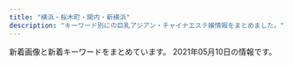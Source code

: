 ```yaml
---
title: "横浜・桜木町・関内・新横浜"
description: "キーワード別にの巨乳アジアン・チャイナエステ嬢情報をまとめました。"
---
```


新着画像と新着キーワードをまとめています。
2021年05月10日の情報です。

<DmmAffiliateIns />
<KeywordTable
  shops={
    [
    {
        "keywords": {},
        "url": "http://www.rakuraku-venus.xyz/",
        "img_links": [
            "http://www.rakuraku-venus.xyz/psd/off.jpg",
            "http://www.rakuraku-venus.xyz/images/staff/11/minami2.jpg",
            "http://www.rakuraku-venus.xyz/images/index-kai_08.jpg",
            "http://www.rakuraku-venus.xyz/images/shop/h4.jpg",
            "http://www.rakuraku-venus.xyz/images/index-kai_13a.jpg",
            "http://www.rakuraku-venus.xyz/images/index-kai_05.jpg",
            "http://www.rakuraku-venus.xyz/images/index-kai_13.jpg",
            "http://www.rakuraku-venus.xyz/images/index-kai_07.jpg",
            "http://www.rakuraku-venus.xyz/images/nav/lanmu-staff.jpg",
            "http://www.rakuraku-venus.xyz/images/nav/lanmu-acc.jpg",
            "http://www.rakuraku-venus.xyz/images/staff/11/ai.jpg",
            "http://www.rakuraku-venus.xyz/images/light_img.jpg",
            "http://www.rakuraku-venus.xyz/images/nav/lanmu-job.jpg",
            "http://www.rakuraku-venus.xyz/images/shop/r1.jpg",
            "http://www.rakuraku-venus.xyz/images/staff/11/koko.jpg",
            "http://www.rakuraku-venus.xyz/images/index-kai_03.jpg",
            "http://www.rakuraku-venus.xyz/images/index-f.jpg",
            "http://www.rakuraku-venus.xyz/images/staff/10/1.jpg",
            "http://www.rakuraku-venus.xyz/images/staff/11/rika.png",
            "http://www.rakuraku-venus.xyz/images/shop/h2.jpg",
            "http://www.rakuraku-venus.xyz/images/lan-t/images/lan-t_01.jpg",
            "http://www.rakuraku-venus.xyz/images/index-kai_16.jpg",
            "http://www.rakuraku-venus.xyz/images/nav/lanmu-sys.jpg",
            "http://www.rakuraku-venus.xyz/images/shop/h3.jpg"
        ],
        "name": "\u697d\u3005\u30f4\u30a3\u30fc\u30ca\u30b9",
        "station": "JR\u6771\u795e\u5948\u5ddd\u99c5"
    },
    {
        "station": "JR\u95a2\u5185\u99c5\u5317\u53e3",
        "url": "http://www.playa.work/",
        "name": "St.Playa \uff5e\u8056\u30d7\u30e9\u30e4\uff5e",
        "img_links": [
            "http://www.playa.work/images/main_top.jpg",
            "http://www.playa.work/images/news.png",
            "http://www.playa.work/images/s1.png",
            "http://www.playa.work/images/ta.jpg",
            "http://www.playa.work/images/4.jpg",
            "http://www.playa.work/img/risa1.jpg",
            "http://www.playa.work/img/koko1.jpg",
            "http://www.playa.work/img/rumi1.jpg",
            "http://www.playa.work/img/emi1.jpg",
            "http://www.playa.work/images/main_footer.jpg",
            "http://www.playa.work/images/3.jpg",
            "http://www.playa.work/images/int1.png",
            "http://www.playa.work/images/int2.png",
            "http://www.playa.work/img/nana1.jpg",
            "http://www.playa.work/images/2.jpg",
            "http://www.playa.work/images/5.jpg",
            "http://www.playa.work/images/b3.jpg",
            "http://www.playa.work/images/head.jpg",
            "http://www.playa.work/images/6.jpg",
            "http://www.playa.work/images/b2.jpg",
            "http://www.playa.work/images/1.jpg",
            "http://www.playa.work/images/mobile.jpg",
            "http://www.playa.work/images/staff_t.jpg",
            "http://www.playa.work/images/interior_t.jpg",
            "http://www.playa.work/images/b1.jpg",
            "http://www.playa.work/img/yuri1.jpg"
        ],
        "keywords": {}
    },
    {
        "img_links": [
            "http://www.shine-es.info/public/image/20180426/20180426161222_54119.jpg",
            "http://www.shine-es.info/img/top/nav_07.jpg",
            "http://www.shine-es.info/public/image/20210508/20210508142929_74258.jpg",
            "http://www.shine-es.info/public/image/20191123/20191123005624_21397.jpg",
            "http://www.shine-es.info/public/image/20180524/20180524214610_38863.jpeg",
            "http://www.shine-es.info/public/image/20180514/20180514161320_29646.jpg",
            "http://www.shine-es.info/public/image/20180524/20180524214747_75881.jpeg",
            "http://www.shine-es.info/public/image/20210503/20210503132158_78451.jpg",
            "http://www.shine-es.info/public/image/20180806/20180806021646_71312.jpeg",
            "http://www.shine-es.info/public/image/20180524/20180524214431_17082.jpg",
            "http://www.shine-es.info/public/image/20180806/20180806021637_66262.jpeg",
            "http://www.shine-es.info/public/image/20201130/20201130150442_88111.jpg",
            "http://www.shine-es.info/img/top/pic-1.jpg",
            "http://www.shine-es.info/img/top/nav_05.jpg",
            "http://www.shine-es.info/public/image/20210224/20210224004055_63018.jpg",
            "http://www.shine-es.info/public/image/20200505/20200505002649_53549.png",
            "http://www.shine-es.info/public/image/20210419/20210419112401_56895.png",
            "http://www.shine-es.info/img/top/mobile.jpg",
            "http://www.shine-es.info/public/image/20180524/20180524214818_14591.jpeg",
            "http://www.shine-es.info/img/top/pic-1.png",
            "http://www.shine-es.info/public/image/20201009/20201009012403_82863.jpg",
            "http://www.shine-es.info/public/image/20191007/20191007000800_55460.png",
            "http://www.shine-es.info/img/system/campaign3.png",
            "http://www.shine-es.info/public/image/20200816/20200816001546_39857.jpg",
            "http://www.shine-es.info/public/image/20200901/20200901124912_14983.jpg",
            "http://www.shine-es.info/public/image/20180426/20180426160348_68419.jpg",
            "http://www.shine-es.info/public/image/20210126/20210126012525_25271.png",
            "http://www.shine-es.info/public/image/20191129/20191129184548_44783.jpg",
            "http://www.shine-es.info/img/top/nav_04.jpg",
            "http://www.shine-es.info/public/image/20210330/20210330113900_55694.jpg",
            "http://www.shine-es.info/img/top/pic-3.jpg",
            "http://www.shine-es.info/public/image/20200901/20200901125021_47269.jpg",
            "http://www.shine-es.info/public/image/20180528/20180528013047_54119.jpg",
            "http://www.shine-es.info/public/image/20191009/20191009171328_21361.jpg",
            "http://www.shine-es.info/public/image/20210419/20210419132609_96915.jpg",
            "http://www.shine-es.info/public/image/20201210/20201210131428_47249.png",
            "http://www.shine-es.info/public/image/20191007/20191007000751_26360.jpg",
            "http://www.shine-es.info/public/image/20190617/20190617002036_61596.jpg",
            "http://www.shine-es.info/public/image/20210427/20210427125244_68255.jpg",
            "http://www.shine-es.info/public/image/20210422/20210422163954_89790.jpg",
            "http://www.shine-es.info/img/top/nav_03.jpg",
            "http://www.shine-es.info/public/image/20181128/20181128190142_51228.jpeg",
            "http://www.shine-es.info/img/top/koko.png",
            "http://www.shine-es.info/public/image/20210222/20210222103449_67865.png",
            "http://www.shine-es.info/img/top/pic-2.jpg",
            "http://www.shine-es.info/img/top/nav_06.jpg",
            "http://www.shine-es.info/public/image/20180524/20180524214652_54672.jpeg",
            "http://www.shine-es.info/public/image/20190827/20190827011025_93525.jpg",
            "http://www.shine-es.info/public/image/20210204/20210204005557_55265.png",
            "http://www.shine-es.info/public/image/20200120/20200120014129_44289.jpg",
            "http://www.shine-es.info/public/image/20180426/20180426160618_24358.jpg",
            "http://www.shine-es.info/public/image/20201020/20201020190438_86333.png",
            "http://www.shine-es.info/public/image/20191009/20191009171341_70954.jpg",
            "http://www.shine-es.info/public/image/20190617/20190617002029_84673.jpg",
            "http://www.shine-es.info/public/image/20201107/20201107124509_92438.png",
            "http://www.shine-es.info/public/image/20200225/20200225013302_28274.png",
            "http://www.shine-es.info/img/top/nav_09.jpg",
            "http://www.shine-es.info/public/image/20191123/20191123005615_48887.jpg"
        ],
        "url": "http://www.shine-es.info/",
        "keywords": {
            "C": 67,
            "D": 24,
            "84": 12,
            "85": 24,
            "86": 40,
            "87": 18,
            "83": 6
        },
        "station": "JR\u65b0\u6a2a\u6d5c\u99c5\u5317\u53e3",
        "name": "SRP"
    },
    {
        "keywords": {
            "C": 6,
            "86": 6,
            "D": 24,
            "87": 24
        },
        "url": "http://www.muse.mensest.com/",
        "img_links": [
            "http://www.muse.mensest.com/photo_news/upimg/32287607e6deea8b73_1.jpg",
            "http://www.muse.mensest.com/photo_news/upimg/58411609358e5df90e_0.jpg",
            "http://www.muse.mensest.com/images/img_tel.png",
            "http://www.muse.mensest.com/images/top.jpg",
            "http://www.muse.mensest.com/images/tit_therapist.png",
            "http://www.muse.mensest.com/files/001.jpg",
            "http://www.muse.mensest.com/files/002.jpg",
            "http://www.muse.mensest.com/photo_news/upimg/58411609358e5df90e_1.jpg",
            "http://www.muse.mensest.com/images/sp_tit_therapist.png",
            "http://www.muse.mensest.com/images/maining.jpg",
            "http://www.muse.mensest.com/images/sp_top.jpg",
            "http://www.muse.mensest.com/images/tit_new.png",
            "http://www.muse.mensest.com/images/sp_tit_new.png",
            "http://www.muse.mensest.com/photo_news/upimg/32287607e6deea8b73_0.jpg",
            "http://www.muse.mensest.com/files/005.jpg",
            "http://www.muse.mensest.com/files/003.jpg",
            "http://www.muse.mensest.com/files/004.jpg"
        ],
        "station": "JR\u6771\u795e\u5948\u5ddd\u99c5\u897f\u53e3",
        "name": "\u7f8e\u4eba\u9b5a"
    },
    {
        "url": "http://iyasibest.com/",
        "keywords": {
            "87": 1,
            "C": 5,
            "\u30bb\u30af\u30b7\u30fc": 4,
            "97": 1,
            "82": 1,
            "E": 1,
            "86": 2,
            "D": 2,
            "85": 2,
            "88": 2,
            "98": 1
        },
        "img_links": [
            "http://iyasibest.com/images/store/o04.jpg",
            "http://iyasibest.com/images/store/o10.jpg",
            "http://iyasibest.com/uploadfiles/images/campaignIyasibestCom2.png",
            "http://iyasibest.com/images/store/o11.jpg",
            "http://iyasibest.com/images/returnBtn.png",
            "http://iyasibest.com/images/store/03.jpg",
            "http://iyasibest.com/staffPhoto/b20201102190836.jpg",
            "http://iyasibest.com/staffPhoto/b20200228201258.jpg",
            "http://iyasibest.com/staffPhoto/b20200531120750.jpg",
            "http://iyasibest.com/images/store/o08.jpg",
            "http://iyasibest.com/images/store/o05.jpg",
            "http://iyasibest.com/staffPhoto/b20200306221420.jpg",
            "http://iyasibest.com/staffPhoto/b20200310001745.jpg",
            "http://iyasibest.com/images/store/o09.jpg",
            "http://iyasibest.com/staffPhoto/b20200911161049.jpg",
            "http://iyasibest.com/images/store/01.jpg",
            "http://iyasibest.com/staffPhoto/b20210209224424.jpg",
            "http://iyasibest.com/staffPhoto/b20210121203305.jpg",
            "http://iyasibest.com/images/store/o03.jpg",
            "http://iyasibest.com/staffPhoto/b20210503153528.jpg",
            "http://iyasibest.com/images/store/o06.jpg",
            "http://iyasibest.com/images/store/o07.jpg",
            "http://iyasibest.com/staffPhoto/b20200402041705.jpg",
            "http://iyasibest.com/uploadfiles/images/campaignIyasibestCom1.png",
            "http://iyasibest.com/images/store/02.jpg",
            "http://iyasibest.com/images/store/o01.jpg",
            "http://iyasibest.com/staffPhoto/b20200711165223.jpg",
            "http://iyasibest.com/images/store/o02.jpg"
        ],
        "station": "JR\u95a2\u5185\u99c5\u5357\u53e3",
        "name": "\u7652\u3057\u30d9\u30b9\u30c8"
    },
    {
        "img_links": [
            "http://shinyu.iest.jp/images/top/top_04.jpg",
            "http://shinyu.iest.jp/images/staff_image/staf_05a.jpg",
            "http://shinyu.iest.jp/images/page_top.png",
            "http://shinyu.iest.jp/images/top/top_02.jpg",
            "http://shinyu.iest.jp/images/home/top.jpg",
            "http://shinyu.iest.jp/images/top/top_01.jpg",
            "http://shinyu.iest.jp/images/top/top_03.jpg",
            "http://shinyu.iest.jp/images/top/top_08.png",
            "http://shinyu.iest.jp/images/top/top_06.jpg",
            "http://shinyu.iest.jp/images/top/top_05.jpg"
        ],
        "station": "JR\u95a2\u5185\u99c5\u5357\u53e3",
        "url": "http://shinyu.iest.jp/",
        "name": "\u5fc3\u7652 shinyu",
        "keywords": {}
    },
    {
        "url": "http://usagi-jp.xyz/",
        "img_links": [
            "http://usagi-jp.xyz/html/dianna_jing/images/room5.jpg",
            "http://usagi-jp.xyz/uploads/210417/1-21041G015333N.png",
            "http://usagi-jp.xyz/style/images/end.jpg",
            "http://usagi-jp.xyz/uploads/210417/1-21041G01639220.png",
            "http://usagi-jp.xyz/style/images/room4.jpg",
            "http://usagi-jp.xyz/uploads/210506/1-210506103605E5.jpg",
            "http://usagi-jp.xyz/style/images/dt.jpg",
            "http://usagi-jp.xyz/style/images/girl-z2.jpg",
            "http://usagi-jp.xyz/uploads/210506/1-21050610361KW.jpg",
            "http://usagi-jp.xyz/uploads/210417/1-21041G01546143.png",
            "http://usagi-jp.xyz/uploads/210417/1-21041G01620410.png",
            "http://usagi-jp.xyz/style/images/girl-z1.jpg",
            "http://usagi-jp.xyz/style/images/room1.jpg",
            "http://usagi-jp.xyz/style/images/staff_line.png",
            "http://usagi-jp.xyz/uploads/210417/1-21041G01H6242.png",
            "http://usagi-jp.xyz/style/images/room3.jpg",
            "http://usagi-jp.xyz/style/images/mobile.jpg",
            "http://usagi-jp.xyz/uploads/210417/1-21041G01J91T.png",
            "http://usagi-jp.xyz/style/images/bj3.png",
            "http://usagi-jp.xyz/style/images/top.png",
            "http://usagi-jp.xyz/style/images/room2.jpg",
            "http://usagi-jp.xyz/uploads/210506/1-2105061035401M.jpg",
            "http://usagi-jp.xyz/uploads/210417/1-21041G01IM34.png",
            "http://usagi-jp.xyz/uploads/210417/1-21041G01F2b1.png",
            "http://usagi-jp.xyz/uploads/210417/1-21041G01A2410.png"
        ],
        "keywords": {
            "D": 4,
            "C": 11,
            "85": 1,
            "86": 3
        },
        "station": "JR\u6a2a\u6d5c\u99c5\u76f8\u9244\u53e3",
        "name": "\u3046\u3055\u304e"
    },
    {
        "station": "JR\u65b0\u6a2a\u6d5c\u99c5\u5317\u53e3",
        "img_links": [
            "http://koukoku.xyz/vivian/images/call.png",
            "http://koukoku.xyz/vivian/css/01.jpg",
            "http://koukoku.xyz/vivian/css/m-head.jpg",
            "http://koukoku.xyz/vivian/css/top03.jpg",
            "http://koukoku.xyz/vivian/css/top04.jpg",
            "http://koukoku.xyz/vivian/css/top05.jpg",
            "http://koukoku.xyz/vivian/css/top02.jpg",
            "http://koukoku.xyz/vivian/css/staff/staff02.jpg",
            "http://koukoku.xyz/vivian/css/staff/staff03.jpg",
            "http://koukoku.xyz/vivian/css/staff/staff01.jpg"
        ],
        "name": "ViVian",
        "keywords": {
            "88": 2,
            "90": 4,
            "F": 2,
            "E": 4
        },
        "url": "http://koukoku.xyz/vivian/"
    },
    {
        "url": "http://diamond.esute.tokyo/",
        "station": "JR\u95a2\u5185\u99c5\u5357\u53e3",
        "img_links": [
            "http://diamond.esute.tokyo/images/c-top.png",
            "http://diamond.esute.tokyo/staff/s-mari.jpg",
            "http://diamond.esute.tokyo/images/pic11.jpg",
            "http://diamond.esute.tokyo/images/bill.png",
            "http://diamond.esute.tokyo/images/b-tel.png",
            "http://diamond.esute.tokyo/images/bar-interior.png",
            "http://diamond.esute.tokyo/images/bar-pickup.png",
            "http://diamond.esute.tokyo/images/c-staff.png",
            "http://diamond.esute.tokyo/images/c-interior.png",
            "http://diamond.esute.tokyo/images/bar-staff.png",
            "http://diamond.esute.tokyo/staff/s-yumi.jpg",
            "http://diamond.esute.tokyo/images/pic2.jpg",
            "http://diamond.esute.tokyo/images/bar-cam.png",
            "http://diamond.esute.tokyo/staff/s-sora.jpg",
            "http://diamond.esute.tokyo/images/pic-akasuri2021.png",
            "http://diamond.esute.tokyo/images/footer.png",
            "http://diamond.esute.tokyo/images/cam20210413.png"
        ],
        "name": "\u30c0\u30a4\u30e4",
        "keywords": {}
    },
    {
        "name": "\u30a2\u30ed\u30de\u30db\u30fc\u30e0",
        "url": "http://xn--vckg5a5c7c8c1czd.xyz/",
        "station": "\u30bb\u30f3\u30bf\u30fc\u5317\u99c5",
        "keywords": {},
        "img_links": [
            "http://xn--vckg5a5c7c8c1czd.xyz/img/nav-002.png",
            "http://xn--vckg5a5c7c8c1czd.xyz/img/nav-004.png",
            "http://xn--vckg5a5c7c8c1czd.xyz/img/cg07.png",
            "http://xn--vckg5a5c7c8c1czd.xyz/img/tel.png",
            "http://xn--vckg5a5c7c8c1czd.xyz/img/nav-003.png",
            "http://xn--vckg5a5c7c8c1czd.xyz/img/cg10.png",
            "http://xn--vckg5a5c7c8c1czd.xyz/img/top01.png",
            "http://xn--vckg5a5c7c8c1czd.xyz/img/no.png",
            "http://xn--vckg5a5c7c8c1czd.xyz/img/cg02.png",
            "http://xn--vckg5a5c7c8c1czd.xyz/img/a5.jpg",
            "http://xn--vckg5a5c7c8c1czd.xyz/img/a2.jpg",
            "http://xn--vckg5a5c7c8c1czd.xyz/img/cg06.png",
            "http://xn--vckg5a5c7c8c1czd.xyz/img/a6.jpg",
            "http://xn--vckg5a5c7c8c1czd.xyz/img/nav-001.png",
            "http://xn--vckg5a5c7c8c1czd.xyz/img/cg01.png",
            "http://xn--vckg5a5c7c8c1czd.xyz/img/cg05.png",
            "http://xn--vckg5a5c7c8c1czd.xyz/img/cg08.png",
            "http://xn--vckg5a5c7c8c1czd.xyz/img/cg03.png",
            "http://xn--vckg5a5c7c8c1czd.xyz/img/nav-005.png",
            "http://xn--vckg5a5c7c8c1czd.xyz/img/a1.jpg",
            "http://xn--vckg5a5c7c8c1czd.xyz/img/a3.jpg",
            "http://xn--vckg5a5c7c8c1czd.xyz/img/nav-006.png",
            "http://xn--vckg5a5c7c8c1czd.xyz/img/a4.jpg"
        ]
    },
    {
        "url": "http://xn--cckubj6bwie8h7e.net/",
        "img_links": [
            "http://xn--cckubj6bwie8h7e.net/images/home.png",
            "http://xn--cckubj6bwie8h7e.net/images/header3.png",
            "http://xn--cckubj6bwie8h7e.net/images/main1.jpg",
            "http://xn--cckubj6bwie8h7e.net/images/esthe1.jpg",
            "http://xn--cckubj6bwie8h7e.net/images/staff.png",
            "http://xn--cckubj6bwie8h7e.net/images/twitter.png",
            "http://xn--cckubj6bwie8h7e.net/images/r1.jpg",
            "http://xn--cckubj6bwie8h7e.net/images/footer-r.png",
            "http://xn--cckubj6bwie8h7e.net/images/cg03.jpg",
            "http://xn--cckubj6bwie8h7e.net/images/esthe4.jpg",
            "http://xn--cckubj6bwie8h7e.net/images/main-sp.jpg",
            "http://xn--cckubj6bwie8h7e.net/images/cg04.jpg",
            "http://xn--cckubj6bwie8h7e.net/images/esthe7.jpg",
            "http://xn--cckubj6bwie8h7e.net/images/link.png",
            "http://xn--cckubj6bwie8h7e.net/images/cg02.jpg",
            "http://xn--cckubj6bwie8h7e.net/images/footer-l.png",
            "http://xn--cckubj6bwie8h7e.net/images/esthe6.jpg",
            "http://xn--cckubj6bwie8h7e.net/images/flower.png",
            "http://xn--cckubj6bwie8h7e.net/images/esthe3.jpg",
            "http://xn--cckubj6bwie8h7e.net/images/cg05.jpg",
            "http://xn--cckubj6bwie8h7e.net/link/menlog.jpg",
            "http://xn--cckubj6bwie8h7e.net/images/cg01.jpg",
            "http://xn--cckubj6bwie8h7e.net/images/facebook.png",
            "http://xn--cckubj6bwie8h7e.net/images/line.png",
            "http://xn--cckubj6bwie8h7e.net/images/esthe2.jpg",
            "http://xn--cckubj6bwie8h7e.net/images/r2.jpg",
            "http://xn--cckubj6bwie8h7e.net/images/r3.jpg",
            "http://xn--cckubj6bwie8h7e.net/images/clear.png",
            "http://xn--cckubj6bwie8h7e.net/images/google_plus.png",
            "http://xn--cckubj6bwie8h7e.net/images/r4.jpg"
        ],
        "keywords": {},
        "station": "JR\u65b0\u6a2a\u6d5c\u99c58\u756a\u51fa\u53e3",
        "name": "IRIS"
    },
    {
        "url": "https://www.shin-taipei-massage.com/",
        "station": "\u685c\u6728\u753a\u99c5\u53572\u756a\u51fa\u53e3",
        "keywords": {},
        "name": "\u65b0\u53f0\u5317",
        "img_links": [
            "https://static.wixstatic.com/media/11062b_62f0356712544a87b392417662c4658df000.jpg",
            "https://static.wixstatic.com/media/11062b_808b40c463104f22943c284c625d31c3f000.jpg",
            "https://static.wixstatic.com/media/c0eb72_8725bcdefd1c4f90850e9178dd71fe41~mv2.png",
            "https://static.wixstatic.com/media/c0eb72_1a119da1d01942b7a33671df6c2b1159~mv2_d_1600_1200_s_2.jpg",
            "https://static.wixstatic.com/media/c0eb72_40820ead73a84600a3e5fd095c420086~mv2.png",
            "https://static.wixstatic.com/media/c0eb72_5abd6c30d02b4fdea8659795b145f5bb~mv2.jpg",
            "https://static.wixstatic.com/media/c0eb72_8927f525542049b4a175526f2f5b36a4~mv2.png",
            "https://static.wixstatic.com/media/035244_257ed5e146d64042bf444af357418e18~mv2.jpg",
            "https://static.wixstatic.com/media/af7a8b002af842f8bab87691c1d8640f.jpg",
            "https://static.wixstatic.com/media/c0eb72_20782149934c4a6d85543ab1c66cd198~mv2.png",
            "https://static.wixstatic.com/media/11062b_4b7c9a8e48334d5aad2fd274fddba3bc~mv2.jpg",
            "https://static.parastorage.com/services/linguist-flags/1.480.0/assets/flags/square/JPN.png",
            "https://static.parastorage.com/services/linguist-flags/1.480.0/assets/flags/square/USA.png",
            "https://static.parastorage.com/services/linguist-flags/1.480.0/assets/flags/square/CHN.png",
            "https://static.wixstatic.com/media/11062b_2042bb7351284f0f982e4787d37415e6f000.jpg"
        ]
    },
    {
        "station": "JR\u6771\u795e\u5948\u5ddd\u99c5\u897f\u53e3",
        "img_links": [
            "https://callme.iest.info/photos/sites/65/2021/04/2021042606230337.jpg",
            "https://callme.iest.info/images/sp_top.jpg",
            "https://callme.iest.info/photos/sites/65/2021/05/2021050409224240.jpg",
            "https://callme.iest.info/photos/sites/65/2021/04/2021042607581198.jpg",
            "https://callme.iest.info/photos/sites/65/2021/04/2021042606232836.jpg",
            "https://callme.iest.info/photos/sites/65/2021/04/2021042606235324.jpg"
        ],
        "name": "Call me",
        "url": "https://callme.iest.info/",
        "keywords": {
            "D": 20,
            "86": 12,
            "85": 8,
            "C": 13
        }
    },
    {
        "img_links": [
            "http://relax-aroma.red/images/qr.jpg",
            "http://relax-aroma.red/images/cg01.jpg",
            "http://relax-aroma.red/images/top2.png",
            "http://relax-aroma.red/images/cg07.jpg",
            "http://relax-aroma.red/images/acc.jpg",
            "http://relax-aroma.red/images/spacer300x450.png",
            "http://relax-aroma.red/images/cg05.jpg",
            "http://relax-aroma.red/images/cg06.jpg",
            "http://relax-aroma.red/images/cg02.jpg",
            "http://relax-aroma.red/images/cg011.jpg",
            "http://relax-aroma.red/images/up_100_1_0.jpg",
            "http://relax-aroma.red/images/cg052.jpg",
            "http://relax-aroma.red/images/spacer900x360.png",
            "http://relax-aroma.red/images/top.png",
            "http://relax-aroma.red/images/cg04.jpg",
            "http://relax-aroma.red/images/cg08.jpg",
            "http://relax-aroma.red/images/cg051.jpg",
            "http://relax-aroma.red/images/cg03.jpg",
            "http://relax-aroma.red/images/sys.jpg"
        ],
        "keywords": {
            "D": 32,
            "E": 32,
            "86": 64
        },
        "station": "JR\u6771\u795e\u5948\u5ddd\u99c5\u897f\u53e3",
        "name": "Bit lady \uff5e\u30d3\u30c3\u30c8\u30ec\u30c7\u30a3\u30fc\uff5e",
        "url": "http://relax-aroma.red/"
    },
    {
        "station": "JR\u65b0\u6a2a\u6d5c\u99c5\u5317\u53e3",
        "img_links": [
            "http://koukoku.xyz/come/css/staff/staff05.png",
            "http://koukoku.xyz/come/css/top02.jpg",
            "http://koukoku.xyz/come/css/staff/staff01.png",
            "http://koukoku.xyz/come/css/head.jpg",
            "http://koukoku.xyz/come/css/top03.png",
            "http://koukoku.xyz/come/css/staff/staff01-a.png",
            "http://koukoku.xyz/come/css/staff/staff03.png",
            "http://koukoku.xyz/come/css/nav/nav-005.jpg",
            "http://koukoku.xyz/come/css/c01.png",
            "http://koukoku.xyz/come/css/osusume04.png",
            "http://koukoku.xyz/come/css/nav/nav-004.jpg",
            "http://koukoku.xyz/come/css/staff/staff05-a.png",
            "http://koukoku.xyz/come/css/nav/nav-006.jpg",
            "http://koukoku.xyz/come/css/nav/nav-002.jpg",
            "http://koukoku.xyz/come/css/nav/nav-003.jpg",
            "http://koukoku.xyz/come/css/staff/staff02-a.png",
            "http://koukoku.xyz/come/css/staff/staff03-a.png",
            "http://koukoku.xyz/come/css/nav/nav-001.jpg",
            "http://koukoku.xyz/come/css/staff/staff02.png"
        ],
        "keywords": {
            "85": 1,
            "E": 1,
            "C": 1,
            "D": 1,
            "90": 1,
            "88": 1,
            "F": 1,
            "91": 1
        },
        "url": "http://koukoku.xyz/come/",
        "name": "Come Baby"
    },
    {
        "url": "http://kannai-mensesthe.com/",
        "keywords": {
            "90": 15,
            "88": 5
        },
        "name": "Olive",
        "img_links": [
            "https://kannai-mensesthe.com/staff/sachi-s1.jpg",
            "https://kannai-mensesthe.com/room/3-s.jpg",
            "https://kannai-mensesthe.com/room/esthe3.jpg",
            "https://hamamatsucho-esthe.work/icon/facebook.png",
            "https://kannai-mensesthe.com/images/flower.png",
            "https://kannai-mensesthe.com/staff/ayumi-l1.jpg",
            "https://kannai-mensesthe.com/icon/google_plus.png",
            "https://hamamatsucho-esthe.work/icon/google_plus.png",
            "https://kannai-mensesthe.com/room/1-l.jpg",
            "https://kannai-mensesthe.com/room/esthe2.jpg",
            "https://kannai-mensesthe.com/button/staff.png",
            "https://kannai-mensesthe.com/room/4-l.jpg",
            "https://kannai-mensesthe.com/icon/line.png",
            "https://kannai-mensesthe.com/icon/twitter.png",
            "https://kannai-mensesthe.com/room/2-l.jpg",
            "https://kannai-mensesthe.com/room/4-s.jpg",
            "https://kannai-mensesthe.com/button/blog.png",
            "https://kannai-mensesthe.com/2019/11/10/1.jpg",
            "https://kannai-mensesthe.com/icon/facebook.png",
            "https://kannai-mensesthe.com/staff/risa-l1.jpg",
            "https://hamamatsucho-esthe.work/icon/twitter.png",
            "https://kannai-mensesthe.com/images/footer-l.png",
            "https://kannai-mensesthe.com/images/main1.jpg",
            "https://kannai-mensesthe.com//images/footer-r.png",
            "https://hamamatsucho-esthe.work/icon/line.png",
            "https://kannai-mensesthe.com/images/main-sp.jpg",
            "http://kannai-mensesthe.com/images/flower.png",
            "https://kannai-mensesthe.com/room/2-s.jpg",
            "https://kannai-mensesthe.com/button/home.png",
            "https://kannai-mensesthe.com/staff/momo-l1.jpg",
            "https://kannai-mensesthe.com/staff/momo-s1.jpg",
            "https://kannai-mensesthe.com/images/clear.png",
            "https://kannai-mensesthe.com/2019/12/03/risa-s1.jpg",
            "https://kannai-mensesthe.com/staff/risa-s1.jpg",
            "https://kannai-mensesthe.com/room/esthe1.jpg",
            "https://kannai-mensesthe.com/room/1-s.jpg",
            "https://kannai-mensesthe.com/staff/sachi-l1.jpg",
            "https://kannai-mensesthe.com/room/3-l.jpg",
            "https://kannai-mensesthe.com/staff/ayumi-s1.jpg"
        ],
        "station": "JR\u95a2\u5185\u99c5"
    },
    {
        "img_links": [
            "http://www.est-baby.work/staff/sizuka.jpg",
            "http://www.est-baby.work/images/sisu.jpg",
            "http://www.est-baby.work/images/6.jpg",
            "http://www.est-baby.work/images/3.jpg",
            "http://www.est-baby.work/images/1.jpg",
            "http://www.est-baby.work/img/kaori1.png",
            "http://www.est-baby.work/images/sys4.jpg",
            "http://www.est-baby.work/images/news.jpg",
            "http://www.est-baby.work/images/koko_200x40.png",
            "http://www.est-baby.work/staff/yuki.jpg",
            "http://www.est-baby.work/img/yuki1.png",
            "http://www.est-baby.work/images/menu/top.png",
            "http://www.est-baby.work/images/8.jpg",
            "http://www.est-baby.work/images/menu/interior.png",
            "http://www.est-baby.work/images/tr.jpg",
            "http://www.est-baby.work/images/sys3.jpg",
            "http://www.est-baby.work/images/interior_t.jpg",
            "http://www.est-baby.work/images/head.jpg",
            "http://www.est-baby.work/img/koko1.png",
            "http://www.est-baby.work/img/nana1.png",
            "http://www.est-baby.work/images/sys2.jpg",
            "http://www.est-baby.work/images/sys1.jpg",
            "http://www.est-baby.work/img/yuki2.png",
            "http://www.est-baby.work/staff/kaori.jpg",
            "http://www.est-baby.work/images/staff_t.jpg",
            "http://www.est-baby.work/img/sizuka1.png",
            "http://www.est-baby.work/staff/koko.jpg",
            "http://www.est-baby.work/images/int2.jpg",
            "http://www.est-baby.work/images/menu/staff.png",
            "http://www.est-baby.work/images/7.jpg",
            "http://www.est-baby.work/images/tgirl.jpg",
            "http://www.est-baby.work/staff/nana.jpg",
            "http://www.est-baby.work/images/int1.jpg"
        ],
        "name": "\u7652\uff5e\u3044\u3084\u3057\uff5e",
        "keywords": {},
        "station": "\u65e5\u30ce\u51fa\u753a\u99c5",
        "url": "http://www.est-baby.work/"
    },
    {
        "keywords": {},
        "url": "http://aroma-est.xyz/",
        "station": "JR\u6771\u795e\u5948\u5ddd\u99c5\u897f\u53e3",
        "name": "Sugar \uff5e\u30b7\u30e5\u30ac\u30fc\uff5e",
        "img_links": [
            "http://aroma-est.xyz/img/cg04.jpg",
            "http://aroma-est.xyz/img/topimg.jpg",
            "http://aroma-est.xyz/img/topimg1.jpg",
            "http://aroma-est.xyz/img/cg06.jpg",
            "http://aroma-est.xyz/img/cg0.jpg",
            "http://aroma-est.xyz/img/cg07.jpg",
            "http://aroma-est.xyz/img/r3.jpg",
            "http://aroma-est.xyz/img/r0.jpg",
            "http://aroma-est.xyz/img/r2.jpg",
            "http://aroma-est.xyz/img/cg05.jpg",
            "http://aroma-est.xyz/img/cg02.jpg",
            "http://aroma-est.xyz/img/cg01.jpg"
        ]
    },
    {
        "name": "\u990a\u5fc3\u5802",
        "station": "\u53cd\u753a\u99c5",
        "img_links": [
            "http://www.yoshindo.es-relax.info/images/yuki1.jpg",
            "http://www.yoshindo.es-relax.info/images/info2.jpg",
            "http://www.yoshindo.es-relax.info/images/info5.jpg",
            "http://www.yoshindo.es-relax.info/images/info4.jpg",
            "http://www.yoshindo.es-relax.info/images/topinfo.png",
            "http://www.yoshindo.es-relax.info/images/top-kpbar.png",
            "http://www.yoshindo.es-relax.info/images/sidebar-credit.png",
            "http://www.yoshindo.es-relax.info/images/info3.jpg",
            "http://www.yoshindo.es-relax.info/images/youko1.jpg",
            "http://www.yoshindo.es-relax.info/images/sayuri1.jpg",
            "http://www.yoshindo.es-relax.info/images/topnews.png",
            "http://www.yoshindo.es-relax.info/images/arisu1.jpg",
            "http://www.yoshindo.es-relax.info/images/topbar.png",
            "http://www.yoshindo.es-relax.info/images/yui1.jpg",
            "http://www.yoshindo.es-relax.info/images/yuna1.jpg",
            "http://www.yoshindo.es-relax.info/images/info6.jpg",
            "http://www.yoshindo.es-relax.info/images/info1.jpg"
        ],
        "keywords": {},
        "url": "http://www.yoshindo.es-relax.info/"
    },
    {
        "station": "JR\u4e2d\u5c71\u99c5\u5317\u53e3",
        "url": "http://viyuiop.xyz/",
        "name": "\u82b1\u306e\u5929\u4f7f",
        "keywords": {
            "\u4e73": 1
        },
        "img_links": [
            "http://viyuiop.xyz/uploads/210430/1-2104301531225L.jpg",
            "http://viyuiop.xyz/uploads/210430/1-210430153051255.jpg",
            "http://viyuiop.xyz/static/picture/topimg2.jpg",
            "http://viyuiop.xyz/static/picture/ttl_staff.png",
            "http://viyuiop.xyz/static/picture/foot.png",
            "http://viyuiop.xyz/static/picture/topimg1.jpg",
            "http://viyuiop.xyz/uploads/210430/1-21043015301GC.jpg",
            "http://viyuiop.xyz/uploads/210506/1-210506091Q9491.jpg",
            "http://viyuiop.xyz/uploads/210430/1-2104301KKM53.jpg",
            "http://viyuiop.xyz/static/picture/head.jpg",
            "http://viyuiop.xyz/static/picture/campaign_ani.jpg",
            "http://viyuiop.xyz/uploads/210506/1-2105060Z601642.jpg"
        ]
    },
    {
        "url": "http://yuga.estx.net/",
        "name": "\u512a\u96c5\uff5e\u3086\u3046\u304c\uff5e",
        "keywords": {},
        "img_links": [
            "http://yuga.estx.net/images/main_06.jpg",
            "http://yuga.estx.net/images/main_05.jpg",
            "http://yuga.estx.net/images/main_07.jpg",
            "http://yuga.estx.net/staff/1/1.jpg",
            "http://yuga.estx.net/images/main_11.jpg",
            "http://yuga.estx.net/images/staff_12.jpg",
            "http://yuga.estx.net/images/main_16.jpg",
            "http://yuga.estx.net/images/main_19.jpg",
            "http://yuga.estx.net/images/main_09.jpg",
            "http://yuga.estx.net/images/main_14.jpg",
            "http://yuga.estx.net/staff/3/1.jpg",
            "http://yuga.estx.net/images/main_13.jpg",
            "http://yuga.estx.net/images/staff_16.jpg",
            "http://yuga.estx.net/images/main_15.jpg",
            "http://yuga.estx.net/images/info_12.jpg",
            "http://yuga.estx.net/images/noimage.jpg",
            "http://yuga.estx.net/staff/2/1.jpg",
            "http://yuga.estx.net/images/main_08.jpg",
            "http://yuga.estx.net/images/main_10.jpg",
            "http://yuga.estx.net/images/main_12.jpg",
            "http://yuga.estx.net/images/main_03.jpg",
            "http://yuga.estx.net/staff/4/1.jpg"
        ],
        "station": "JR\u4e2d\u5c71\u99c5"
    },
    {
        "img_links": [],
        "keywords": {},
        "name": "\u6765\u5922\uff5e\u30e9\u30a4\u30e0\uff5e",
        "station": "JR\u6771\u795e\u5948\u5ddd\u99c5\u897f\u53e3",
        "url": "http://raimu.ests.jp/"
    },
    {
        "keywords": {},
        "img_links": [
            "http://anela.iyasi.me/images/staff/sta_0z12.jpg",
            "http://anela.iyasi.me/images/system/syatem_301.jpg",
            "http://anela.iyasi.me/images/home/index_04.jpg",
            "http://anela.iyasi.me/images/gallery/gallery_404.jpg",
            "http://anela.iyasi.me/images/staff/sta_021.jpg",
            "http://anela.iyasi.me/images/system/syatem_303.jpg",
            "http://anela.iyasi.me/images/gallery/gallery_402.jpg",
            "http://anela.iyasi.me/images/staff/staff_top.jpg",
            "http://anela.iyasi.me/images/staff_image/staff_d01.jpg",
            "http://anela.iyasi.me/images/home/QR.png",
            "http://anela.iyasi.me/images/gallery/gallery_403.jpg",
            "http://anela.iyasi.me/images/system/syatem_302.jpg",
            "http://anela.iyasi.me/images/top/top_06.jpg",
            "http://anela.iyasi.me/images/staff_one/staff_one_07.png",
            "http://anela.iyasi.me/images/staff/sta_0z2.jpg",
            "http://anela.iyasi.me/images/staff/sta_023.jpg",
            "http://anela.iyasi.me/images/staff_one/staff_one_top.jpg",
            "http://anela.iyasi.me/images/gallery/gallery_104.jpg",
            "http://anela.iyasi.me/images/staff/sta_01.jpg",
            "http://anela.iyasi.me/images/staff_image/staff_d04.jpg",
            "http://anela.iyasi.me/images/gallery/gallery_top.jpg",
            "http://anela.iyasi.me/images/staff_one/staff_one_04.jpg",
            "http://anela.iyasi.me/images/staff/sta_0z8.jpg",
            "http://anela.iyasi.me/images/staff_image/staff_d05.jpg",
            "http://anela.iyasi.me/images/staff/sta_03.jpg",
            "http://anela.iyasi.me/images/gallery/gallery_01.jpg",
            "http://anela.iyasi.me/images/staff_one/staff_one_05.jpg",
            "http://anela.iyasi.me/images/staff/sta_0z9.jpg",
            "http://anela.iyasi.me/images/gallery/gallery_101.jpg",
            "http://anela.iyasi.me/images/staff_one/staff_one_01.jpg",
            "http://anela.iyasi.me/images/home/index_tel.jpg",
            "http://anela.iyasi.me/images/staff_one/staff_one_03.jpg",
            "http://anela.iyasi.me/images/staff_image/staff_d03.jpg",
            "http://anela.iyasi.me/images/home/index_03.jpg",
            "http://anela.iyasi.me/images/staff_one/staff_one_02.jpg",
            "http://anela.iyasi.me/images/staff_one/staff_one_08.png",
            "http://anela.iyasi.me/images/staff_image/staff_d02.jpg",
            "http://anela.iyasi.me/images/top/top_04.jpg",
            "http://anela.iyasi.me/images/gallery/gallery_401.jpg",
            "http://anela.iyasi.me/images/home/index_page_top.jpg",
            "http://anela.iyasi.me/images/staff/sta_06.jpg",
            "http://anela.iyasi.me/images/staff/sta_0z10.jpg",
            "http://anela.iyasi.me/images/home/index_qup.jpg",
            "http://anela.iyasi.me/images/top/top_08.png",
            "http://anela.iyasi.me/images/top/top_05.jpg",
            "http://anela.iyasi.me/images/top/top_03.jpg",
            "http://anela.iyasi.me/images/gallery/gallery_103.jpg",
            "http://anela.iyasi.me/images/top/top_02.jpg",
            "http://anela.iyasi.me/images/staff/sta_010.jpg",
            "http://anela.iyasi.me/images/staff/sta_04.jpg",
            "http://anela.iyasi.me/images/top/top_01.jpg",
            "http://anela.iyasi.me/images/staff_image/staff_d06.jpg",
            "http://anela.iyasi.me/images/home/top_qp.jpg",
            "http://anela.iyasi.me/images/gallery/gallery_102.jpg"
        ],
        "name": "\u30a2\u30cd\u30e9",
        "url": "http://anela.iyasi.me/",
        "station": "JR\u95a2\u5185\u99c5\u5357\u53e3"
    },
    {
        "keywords": {
            "D": 4,
            "C": 2,
            "85": 1,
            "89": 2,
            "90": 1,
            "87": 1,
            "88": 1
        },
        "url": "http://mensabby.est888.com/",
        "station": "JR\u6771\u795e\u5948\u5ddd\u99c5\u897f\u53e3",
        "img_links": [
            "http://mensabby.est888.com/css/nav/nav-001.png",
            "http://mensabby.est888.com/css/staff/staff006.jpg",
            "http://mensabby.est888.com/css/staff/staff06-a.jpg",
            "http://mensabby.est888.com/css/staff/staff03-a.jpg",
            "http://mensabby.est888.com/css/staff/staff01.jpg",
            "http://mensabby.est888.com/css/staff/staff003.jpg",
            "http://mensabby.est888.com/css/staff/staff05-a.jpg",
            "http://mensabby.est888.com/css/nav/nav-002.png",
            "http://mensabby.est888.com/css/staff/staff04-a.jpg",
            "http://mensabby.est888.com/images/slider1/003.jpg",
            "http://mensabby.est888.com/css/top-001.png",
            "http://mensabby.est888.com/css/nav/nav-003.png",
            "http://mensabby.est888.com/css/osusume19.jpg",
            "http://mensabby.est888.com/css/staff/staff01-a.jpg",
            "http://mensabby.est888.com/css/nav/nav-004.png",
            "http://mensabby.est888.com/css/tel.png",
            "http://mensabby.est888.com/css/staff/staff004.jpg",
            "http://mensabby.est888.com/css/staff/staff02-a.jpg",
            "http://mensabby.est888.com/images/slider1/001.jpg",
            "http://mensabby.est888.com/css/staff/staff002.jpg",
            "http://mensabby.est888.com/css/nav/nav-006.png",
            "http://mensabby.est888.com/css/staff/staff005.jpg",
            "http://mensabby.est888.com/css/nav/nav-005.png"
        ],
        "name": "Abby"
    },
    {
        "name": "\u7652\u3057\u306e\u5929\u4f7f",
        "img_links": [
            "http://iyashi-tenshi.work/i/img/r5.jpg",
            "http://iyashi-tenshi.work/img/st13.jpg",
            "http://iyashi-tenshi.work/i/img/acc-5.jpg",
            "http://iyashi-tenshi.work/i/img/acc-4.png",
            "http://iyashi-tenshi.work/img/sta12.jpg",
            "http://iyashi-tenshi.work/i/img/st10.jpg",
            "http://iyashi-tenshi.work/img/bottom.png",
            "http://iyashi-tenshi.work/img/IMG_17410.jpg",
            "http://iyashi-tenshi.work/img/IMG_17480.jpg",
            "http://iyashi-tenshi.work/img/st11.jpg",
            "http://iyashi-tenshi.work/img/nos.jpg",
            "http://iyashi-tenshi.work/img/head.png",
            "http://iyashi-tenshi.work/i/img/sta11.jpg",
            "http://iyashi-tenshi.work/img/c1.jpg",
            "http://iyashi-tenshi.work/img/st12.jpg",
            "http://iyashi-tenshi.work/i/img/acc-1.jpg",
            "http://iyashi-tenshi.work/i/img/r3.jpg",
            "http://iyashi-tenshi.work/i/img/r2.jpg",
            "http://iyashi-tenshi.work/img/st10.jpg",
            "http://iyashi-tenshi.work/i/img/sta12.jpg",
            "http://iyashi-tenshi.work/i/img/r1.jpg",
            "http://iyashi-tenshi.work/img/sta11.jpg",
            "http://iyashi-tenshi.work/i/img/sta10.jpg",
            "http://iyashi-tenshi.work/i/img/acc-2.png",
            "http://iyashi-tenshi.work/img/IMG_1709.jpg",
            "http://iyashi-tenshi.work/img/sta10.jpg",
            "http://iyashi-tenshi.work/i/img/acc-3.png",
            "http://iyashi-tenshi.work/img/sta13.jpg",
            "http://iyashi-tenshi.work/i/img/r4.jpg",
            "http://iyashi-tenshi.work/i/img/sta13.jpg",
            "http://iyashi-tenshi.work/img/mo.png"
        ],
        "keywords": {
            "88": 1,
            "87": 1,
            "C": 15,
            "E": 2,
            "86": 1,
            "D": 2,
            "84": 1
        },
        "url": "http://iyashi-tenshi.work/",
        "station": "JR\u4e2d\u5c71\u99c5\u5317\u53e3"
    },
    {
        "keywords": {
            "D": 3,
            "E": 3,
            "84": 22,
            "87": 11,
            "85": 22,
            "83": 11
        },
        "url": "https://anna.jpn.mn/",
        "station": "JR\u6771\u795e\u5948\u5ddd\u99c5\u897f\u53e3",
        "img_links": [
            "https://anna.jpn.mn/photos/17/8147/202104/2104291u1201324.jpeg",
            "https://anna.jpn.mn/photos/17/8147/202104/2021042908063061.jpg",
            "https://assets.jp-navi.info/images/images/es-thumbnail.png",
            "https://anna.jpn.mn/photos/17/8147/202104/21043012234b9e.png",
            "https://anna.jpn.mn/photos/17/8147/202104/2021042908073682.jpg",
            "https://anna.jpn.mn/themes/anna.jpn.mn/template/assets/images/side03.png",
            "https://anna.jpn.mn/photos/17/8147/202104/2021042908064768.jpg",
            "https://anna.jpn.mn/photos/17/8147/202104/21042g2311a2g.jpeg",
            "https://anna.jpn.mn/photos/17/8147/202104/21042g231313638.jpeg",
            "https://anna.jpn.mn/themes/anna.jpn.mn/template/assets/images/side01.png",
            "https://file.jp-navi.info/17/8147/202104/2021042908064768.jpg",
            "https://anna.jpn.mn/photos/17/8147/202104/202104290807040.jpg",
            "https://anna.jpn.mn/photos/17/8147/202104/21042619105cc2.png",
            "https://anna.jpn.mn/photos/17/8147/202104/2104261910441202.png",
            "https://anna.jpn.mn/photos/17/8147/202104/21042619110n296.png",
            "https://file.jp-navi.info/17/8147/202104/2021042908073682.jpg",
            "https://anna.jpn.mn/themes/anna.jpn.mn/template/assets/images/side02.png",
            "https://anna.jpn.mn/photos/17/8147/202104/21042g231125310.jpeg",
            "https://anna.jpn.mn/photos/17/8147/202104/2021042908060344.jpg",
            "https://anna.jpn.mn/photos/17/8147/202104/2021042908072054.jpg",
            "https://file.jp-navi.info/17/8147/202104/2021042908072054.jpg",
            "https://anna.jpn.mn/photos/17/8147/202104/2104291u1063c7.png",
            "https://anna.jpn.mn/photos/17/8147/202104/21042g2312553d.jpeg",
            "https://file.jp-navi.info/17/8147/202104/2021042908063061.jpg",
            "https://file.jp-navi.info/17/8147/202104/2021042908060344.jpg",
            "https://file.jp-navi.info/17/8147/202104/202104290807040.jpg"
        ],
        "name": "Anna -\u30a2\u30f3\u30ca-"
    },
    {
        "img_links": [
            "http://www.gekabijin.esjprk.com/files/004-02.jpg",
            "http://www.gekabijin.esjprk.com/img/pickup.jpg",
            "http://www.gekabijin.esjprk.com/files/009-02.jpg",
            "http://www.gekabijin.esjprk.com/files/006-02.jpg",
            "http://www.gekabijin.esjprk.com/img/tel.png",
            "http://www.gekabijin.esjprk.com/files/006.jpg",
            "http://www.gekabijin.esjprk.com/files/002.jpg",
            "http://www.gekabijin.esjprk.com/files/004.jpg",
            "http://www.gekabijin.esjprk.com/files/001-02.jpg",
            "http://www.gekabijin.esjprk.com/img/ttl_news.png",
            "http://www.gekabijin.esjprk.com/files/008-02.jpg",
            "http://www.gekabijin.esjprk.com/files/002-02.jpg",
            "http://www.gekabijin.esjprk.com/img/goback.jpg",
            "http://www.gekabijin.esjprk.com/img/btn_blog.png",
            "http://www.gekabijin.esjprk.com/files/009.jpg",
            "http://www.gekabijin.esjprk.com/img/ttl_info.png",
            "http://www.gekabijin.esjprk.com/files/001.jpg",
            "http://www.gekabijin.esjprk.com/files/008.jpg",
            "http://www.gekabijin.esjprk.com/img/btn_side_mobile.jpg"
        ],
        "station": "JR\u6771\u795e\u5948\u5ddd\u99c5\u897f\u53e3",
        "keywords": {
            "D": 6,
            "87": 6,
            "85": 2,
            "86": 2,
            "88": 2,
            "C": 20
        },
        "name": "\u82b1\u9b41",
        "url": "http://www.gekabijin.esjprk.com/"
    },
    {
        "name": "\u770b\u8b77\u7f8e\u5973",
        "img_links": [
            "http://www.kangobijo.esturl.com/images/top_sche.png",
            "http://www.kangobijo.esturl.com/images/shop/shop03.jpg",
            "http://www.kangobijo.esturl.com/files/001.jpg",
            "http://www.kangobijo.esturl.com/files/002-02.jpg",
            "http://www.kangobijo.esturl.com/images/mobile.png",
            "http://www.kangobijo.esturl.com/images/line.jpg",
            "http://www.kangobijo.esturl.com/images/link_line.png",
            "http://www.kangobijo.esturl.com/images/staff_line.png",
            "http://www.kangobijo.esturl.com/images/information.png",
            "http://www.kangobijo.esturl.com/images/shop/shop04.jpg",
            "http://www.kangobijo.esturl.com/images/shop/shop02.jpg",
            "http://www.kangobijo.esturl.com/files/003-02.jpg",
            "http://www.kangobijo.esturl.com/files/004.jpg",
            "http://www.kangobijo.esturl.com/files/003.jpg",
            "http://www.kangobijo.esturl.com/images/girl-z1.jpg",
            "http://www.kangobijo.esturl.com/images/top.png",
            "http://www.kangobijo.esturl.com/files/004-02.jpg",
            "http://www.kangobijo.esturl.com/images/shop/shop01.jpg",
            "http://www.kangobijo.esturl.com/images/bj3.png",
            "http://www.kangobijo.esturl.com/files/001-02.jpg",
            "http://www.kangobijo.esturl.com/images/girl-z2.jpg",
            "http://www.kangobijo.esturl.com/files/002.jpg"
        ],
        "url": "http://www.kangobijo.esturl.com/",
        "station": "JR\u6a2a\u6d5c\u99c5\u5317\u897f\u53e3",
        "keywords": {
            "88": 1,
            "87": 3,
            "C": 1,
            "D": 3
        }
    },
    {
        "station": "JR\u6771\u795e\u5948\u5ddd\u99c5\u897f\u53e3",
        "img_links": [
            "http://ciliasa.xyz/picture/foot01.jpg",
            "http://ciliasa.xyz/uploads/210419/1-21041914393I38.jpg",
            "http://ciliasa.xyz/uploads/210403/1-21040313321G04.jpg",
            "http://ciliasa.xyz/uploads/210409/1-2104091K430457.jpg",
            "http://ciliasa.xyz/picture/m-top003.jpg",
            "http://ciliasa.xyz/uploads/210421/1-210421124F4292.jpg",
            "http://ciliasa.xyz/uploads/200601/1-200601142K43F.jpg",
            "http://ciliasa.xyz/uploads/210421/1-210421124A3613.jpg",
            "http://ciliasa.xyz/picture/cam-01.jpg",
            "http://ciliasa.xyz/uploads/210403/1-210403133233553.jpg",
            "http://ciliasa.xyz/uploads/210412/1-210412123IR91.jpg",
            "http://ciliasa.xyz/uploads/210419/1-210419143Z0E2.jpg",
            "http://ciliasa.xyz/uploads/210505/1-2105050Z61M31.jpg",
            "http://ciliasa.xyz/uploads/200601/1-200601142P4643.jpg",
            "http://ciliasa.xyz/picture/m-head01.jpg",
            "http://ciliasa.xyz/picture/call.png",
            "http://ciliasa.xyz/uploads/200601/1-200601142F5435.jpg",
            "http://ciliasa.xyz/uploads/210428/1-21042PZI2S2.jpg",
            "http://ciliasa.xyz/uploads/200601/1-200601142639540.jpg",
            "http://ciliasa.xyz/uploads/210428/1-21042PZJ2611.jpg",
            "http://ciliasa.xyz/uploads/210409/1-2104091K441949.jpg",
            "http://ciliasa.xyz/picture/m-top004.jpg",
            "http://ciliasa.xyz/uploads/200601/1-200601142G5438.jpg",
            "http://ciliasa.xyz/uploads/200601/1-200601142629454.jpg",
            "http://ciliasa.xyz/uploads/210505/1-2105050Z6455C.jpg",
            "http://ciliasa.xyz/uploads/210412/1-210412105G2462.jpg"
        ],
        "name": "\u307f\u3055\u304d",
        "keywords": {
            "84": 2,
            "F": 6,
            "D": 2,
            "C": 2,
            "94": 6,
            "88": 1
        },
        "url": "http://ciliasa.xyz/"
    },
    {
        "station": "JR\u95a2\u5185\u99c5\u5317\u53e3",
        "name": "\u591c\u685c\uff5e\u3088\u3056\u304f\u3089\uff5e",
        "keywords": {},
        "url": "http://e-yozakura.xyz/",
        "img_links": [
            "http://e-yozakura.xyz/images/t.jpg",
            "http://e-yozakura.xyz/images/ai.jpg",
            "http://e-yozakura.xyz/images/r8.jpg",
            "http://e-yozakura.xyz/images/top.jpg",
            "http://e-yozakura.xyz/images/m1.jpg",
            "http://e-yozakura.xyz/images/g0.jpg",
            "http://e-yozakura.xyz/images/bj_03.jpg",
            "http://e-yozakura.xyz/images/r6.jpg",
            "http://e-yozakura.xyz/images/r5.jpg",
            "http://e-yozakura.xyz/images/yuk.jpg",
            "http://e-yozakura.xyz/images/sa.jpg",
            "http://e-yozakura.xyz/images/slide3.png",
            "http://e-yozakura.xyz/images/mobile.png",
            "http://e-yozakura.xyz/images/g4.jpg",
            "http://e-yozakura.xyz/images/tite-staff.jpg",
            "http://e-yozakura.xyz/images/g9.jpg",
            "http://e-yozakura.xyz/images/hua.jpg",
            "http://e-yozakura.xyz/images/12.jpg",
            "http://e-yozakura.xyz/images/bj_01.jpg",
            "http://e-yozakura.xyz/images/htm.jpg",
            "http://e-yozakura.xyz/images/hh.jpg",
            "http://e-yozakura.xyz/images/r1.jpg",
            "http://e-yozakura.xyz/images/r2.jpg",
            "http://e-yozakura.xyz/images/g8.jpg",
            "http://e-yozakura.xyz/images/slide2.png",
            "http://e-yozakura.xyz/images/r3.jpg",
            "http://e-yozakura.xyz/images/news01.png",
            "http://e-yozakura.xyz/images/g1.jpg",
            "http://e-yozakura.xyz/images/slide1.png",
            "http://e-yozakura.xyz/images/r4.jpg",
            "http://e-yozakura.xyz/images/g2.jpg",
            "http://e-yozakura.xyz/images/ll.jpg",
            "http://e-yozakura.xyz/images/g5.jpg",
            "http://e-yozakura.xyz/images/r7.jpg",
            "http://e-yozakura.xyz/images/yuka.jpg",
            "http://e-yozakura.xyz/images/news03.png"
        ]
    },
    {
        "img_links": [
            "http://www.sh-riraku113.xyz/static/picture/infor.png",
            "http://www.sh-riraku113.xyz/static/picture/tit-pick.png",
            "http://www.sh-riraku113.xyz/static/picture/room1.png",
            "http://www.sh-riraku113.xyz/static/picture/tit-infor.png",
            "http://www.sh-riraku113.xyz/static/picture/room3.png",
            "http://www.sh-riraku113.xyz/static/picture/tite-staff.png",
            "http://www.sh-riraku113.xyz/uploads/201005/1-2010051615301I.jpg",
            "http://www.sh-riraku113.xyz/static/picture/tit-new.png",
            "http://www.sh-riraku113.xyz/static/picture/top.png",
            "http://www.sh-riraku113.xyz/static/picture/tit-gat.png",
            "http://www.sh-riraku113.xyz/static/picture/room4.png",
            "http://www.sh-riraku113.xyz/uploads/201005/1-201005161500127.jpg",
            "http://www.sh-riraku113.xyz/static/picture/room2.png",
            "http://www.sh-riraku113.xyz/uploads/201005/1-201005161513F8.jpg",
            "http://www.sh-riraku113.xyz/static/picture/info.png",
            "http://www.sh-riraku113.xyz/uploads/201005/1-201005161544K5.jpg"
        ],
        "keywords": {
            "C": 14
        },
        "station": "JR\u6771\u795e\u5948\u5ddd\u99c5",
        "name": "\u30ec\u30a4\u30f3\u30dc\u30fc\u8679",
        "url": "http://www.sh-riraku113.xyz/"
    },
    {
        "url": "https://color.uouono.com/",
        "img_links": [],
        "keywords": {},
        "name": "\u30ab\u30e9\u30d5\u30eb\u30ea\u30be\u30fc\u30c8",
        "station": "JR\u6a2a\u6d5c\u99c5\u76f8\u9244\u53e3"
    },
    {
        "name": "\u30de\u30a4\u30de\u30ea\u30e4",
        "station": "JR\u65b0\u6a2a\u6d5c\u99c5",
        "url": "http://r-relax.info/",
        "img_links": [
            "http://r-relax.info/images/r01.jpg",
            "http://r-relax.info/images/sys_09.jpg",
            "http://r-relax.info/images/r04.jpg",
            "http://r-relax.info/images/info.jpg",
            "http://r-relax.info/images/rec_09.jpg",
            "http://r-relax.info/images/index_12.jpg",
            "http://r-relax.info/girl/01a.jpg",
            "http://r-relax.info/images/index_04.jpg",
            "http://r-relax.info/girl/03a.jpg",
            "http://r-relax.info/images/r05.jpg",
            "http://r-relax.info/images/index_05.jpg",
            "http://r-relax.info/girl/05.jpg",
            "http://r-relax.info/images/rec.jpg",
            "http://r-relax.info/images/index_13.jpg",
            "http://r-relax.info/girl/00.jpg",
            "http://r-relax.info/images/index_18.jpg",
            "http://r-relax.info/images/index_17.jpg",
            "http://r-relax.info/girl/02.jpg",
            "http://r-relax.info/images/index_06.jpg",
            "http://r-relax.info/girl/09.jpg",
            "http://r-relax.info/images/r06.jpg",
            "http://r-relax.info/images/index_01.jpg",
            "http://r-relax.info/girl/01.jpg",
            "http://r-relax.info/images/index_07.jpg",
            "http://r-relax.info/images/r03.jpg",
            "http://r-relax.info/images/staff_09.jpg",
            "http://r-relax.info/images/r02.jpg",
            "http://r-relax.info/girl/05a.jpg",
            "http://r-relax.info/girl/04.jpg",
            "http://r-relax.info/girl/02a.jpg",
            "http://r-relax.info/images/sub_12.jpg",
            "http://r-relax.info/images/info_09.jpg",
            "http://r-relax.info/images/index_02.jpg",
            "http://r-relax.info/images/index_03.jpg",
            "http://r-relax.info/girl/03.jpg",
            "http://r-relax.info/girl/04a.jpg"
        ],
        "keywords": {}
    },
    {
        "station": "JR\u65b0\u6a2a\u6d5c\u99c5\u5317\u53e3",
        "url": "http://www.rose-color.info/",
        "keywords": {
            "85": 15,
            "D": 26,
            "E": 6,
            "89": 3,
            "87": 30,
            "F": 3,
            "86": 46,
            "C": 59
        },
        "name": "Rose Color\uff5e\u30ed\u30fc\u30ba\u30ab\u30e9\u30fc\uff5e",
        "img_links": [
            "http://www.rose-color.info/public/image/20190509/20190509151145_51237.jpg",
            "http://www.rose-color.info/public/image/20190509/20190509145904_79944.jpg",
            "http://www.rose-color.info/public/image/20190509/20190509151712_73273.jpg",
            "http://www.rose-color.info/public/image/20190509/20190509150319_28745.jpg",
            "http://www.rose-color.info/public/image/20190509/20190509145858_80062.jpg",
            "http://www.rose-color.info/img/link1.jpg",
            "http://www.rose-color.info/public/image/20210427/20210427120505_60105.jpg",
            "http://www.rose-color.info/public/image/20190509/20190509140925_63726.jpg",
            "http://www.rose-color.info/public/image/20201130/20201130144441_16819.jpg",
            "http://www.rose-color.info/public/image/20190509/20190509140913_93259.jpg",
            "http://www.rose-color.info/public/image/20210126/20210126011220_75981.png",
            "http://www.rose-color.info/public/image/20190517/20190517212433_70632.jpg",
            "http://www.rose-color.info/public/image/20210503/20210503131617_34247.jpg",
            "http://www.rose-color.info/public/image/20210419/20210419111655_62452.png",
            "http://www.rose-color.info/img/koko.png",
            "http://www.rose-color.info/public/image/20201009/20201009005900_97376.jpg",
            "http://www.rose-color.info/public/image/20210330/20210330112929_27404.jpg",
            "http://www.rose-color.info/public/image/20190509/20190509140935_98972.jpg",
            "http://www.rose-color.info/public/image/20190922/20190922200457_51255.jpeg",
            "http://www.rose-color.info/public/image/20190509/20190509145318_30201.jpg",
            "http://www.rose-color.info/public/image/20200417/20200417025857_20118.png",
            "http://www.rose-color.info/public/image/20190509/20190509151815_26133.jpg",
            "http://www.rose-color.info/img/link2.jpg",
            "http://www.rose-color.info/img/sys.jpg",
            "http://www.rose-color.info/public/image/20210222/20210222102101_83200.png",
            "http://www.rose-color.info/public/image/20201020/20201020184710_30595.png",
            "http://www.rose-color.info/img/gback.jpg",
            "http://www.rose-color.info/public/image/20210204/20210204004224_97903.png",
            "http://www.rose-color.info/public/image/20210224/20210224003309_92092.jpg",
            "http://www.rose-color.info/public/image/20201210/20201210130347_71702.png",
            "http://www.rose-color.info/public/image/20210422/20210422163400_91224.jpg",
            "http://www.rose-color.info/public/image/20190509/20190509150501_74550.jpg",
            "http://www.rose-color.info/public/image/20210419/20210419131246_25130.jpg",
            "http://www.rose-color.info/public/image/20190922/20190922200505_21149.jpeg",
            "http://www.rose-color.info/public/image/20190924/20190924151957_88257.jpg",
            "http://www.rose-color.info/img/gtop.jpg",
            "http://www.rose-color.info/public/image/20201107/20201107123935_72522.png",
            "http://www.rose-color.info/public/image/20190509/20190509140857_11715.jpg",
            "http://www.rose-color.info/public/image/20210508/20210508141722_58466.jpg",
            "http://www.rose-color.info/public/image/20190509/20190509145323_81608.jpg",
            "http://www.rose-color.info/public/image/20191025/20191025151602_11534.jpg",
            "http://www.rose-color.info/public/image/20190509/20190509160519_55359.jpg",
            "http://www.rose-color.info/public/image/20190517/20190517212453_15511.jpg",
            "http://www.rose-color.info/public/image/20210406/20210406185922_89679.png"
        ]
    },
    {
        "url": "http://seirakuen.est.cm/",
        "keywords": {},
        "img_links": [],
        "station": "JR\u95a2\u5185\u99c5\u5357\u53e3",
        "name": "\u8056\u697d\u5712"
    },
    {
        "keywords": {
            "89": 3,
            "91": 3,
            "D": 6,
            "E": 3,
            "88": 3
        },
        "url": "http://haruku.est888.com/",
        "name": "\u6674\u7a7a -\u306f\u308b\u304f-",
        "station": "JR\u6771\u795e\u5948\u5ddd\u99c5\u897f\u53e3",
        "img_links": [
            "http://haruku.est888.com/static/picture/staff02.jpg",
            "http://haruku.est888.com/static/picture/staff01.jpg",
            "http://haruku.est888.com/static/picture/staff03.jpg"
        ]
    },
    {
        "url": "http://sh-riraku31.xyz/",
        "station": "JR\u6a2a\u6d5c\u99c5\u5317\u897f\u53e3",
        "name": "\u30c1\u30a7\u30ea\u30fc",
        "keywords": {
            "84": 1,
            "86": 1,
            "C": 11,
            "85": 2,
            "D": 3
        },
        "img_links": [
            "http://sh-riraku31.xyz/uploads/201005/1-2010051J6062Y.jpg",
            "http://sh-riraku31.xyz/uploads/allimg/180629/1-1P629115504250.png",
            "http://sh-riraku31.xyz/templets/default/picture/staff01.jpg",
            "http://sh-riraku31.xyz/templets/default/picture/s_news.jpg",
            "http://sh-riraku31.xyz/templets/default/picture/girl-z1.jpg",
            "http://sh-riraku31.xyz/uploads/201005/1-201005162010396.jpg",
            "http://sh-riraku31.xyz/uploads/201005/1-2010051621224F.jpg",
            "http://sh-riraku31.xyz/templets/default/picture/top1.jpg",
            "http://sh-riraku31.xyz/uploads/allimg/180703/1-1PF3111J3201.png",
            "http://sh-riraku31.xyz/uploads/201005/1-201005162101U5.jpg",
            "http://sh-riraku31.xyz/uploads/201005/1-20100516201cK.jpg",
            "http://sh-riraku31.xyz/templets/default/picture/top.jpg",
            "http://sh-riraku31.xyz/templets/default/picture/girl-z2.jpg",
            "http://sh-riraku31.xyz/uploads/201005/1-201005162114248.jpg",
            "http://sh-riraku31.xyz/uploads/201005/1-2010051J55CA.jpg",
            "http://sh-riraku31.xyz/uploads/201005/1-201005162052635.jpg"
        ]
    },
    {
        "name": "\u7e01",
        "url": "https://en.reraku.work/",
        "station": "\u4f0a\u52e2\u4f50\u6728\u9577\u8005\u753a\u99c5",
        "img_links": [],
        "keywords": {}
    },
    {
        "keywords": {},
        "station": "JR\u685c\u6728\u753a\u99c5\u53571\u51fa\u53e3",
        "url": "http://www.est-aya.work/",
        "name": "\u7d62\u9999\uff5e\u30a2\u30e4\u30ab\uff5e",
        "img_links": [
            "http://www.est-aya.work/images/rec1.png",
            "http://www.est-aya.work/images/sys3.png",
            "http://www.est-aya.work/img/ayumi1.jpg",
            "http://www.est-aya.work/images/rec2.jpg",
            "http://www.est-aya.work/img/miku1.jpg",
            "http://www.est-aya.work/images/sys1.png",
            "http://www.est-aya.work/images/int1.png",
            "http://www.est-aya.work/images/9.jpg",
            "http://www.est-aya.work/images/ta.jpg",
            "http://www.est-aya.work/img/yuyu1.jpg",
            "http://www.est-aya.work/images/staff_t.jpg",
            "http://www.est-aya.work/images/mobile.jpg",
            "http://www.est-aya.work/images/interior_t.jpg",
            "http://www.est-aya.work/images/head.jpg",
            "http://www.est-aya.work/images/11.jpg",
            "http://www.est-aya.work/images/int2.png",
            "http://www.est-aya.work/images/line.png",
            "http://www.est-aya.work/img/mika1.jpg",
            "http://www.est-aya.work/images/13.jpg",
            "http://www.est-aya.work/images/2.jpg",
            "http://www.est-aya.work/images/8.jpg",
            "http://www.est-aya.work/images/tel.jpg",
            "http://www.est-aya.work/images/news.png",
            "http://www.est-aya.work/images/sys2.png",
            "http://www.est-aya.work/images/info.png",
            "http://www.est-aya.work/img/asuka1.jpg"
        ]
    },
    {
        "url": "http://www.relax-colorful.com/",
        "keywords": {
            "C": 40,
            "D": 45,
            "85": 3,
            "87": 36,
            "86": 15
        },
        "img_links": [
            "http://www.relax-colorful.com/files/067.jpg",
            "http://www.relax-colorful.com/images/staff_line.jpg",
            "http://www.relax-colorful.com/images/staff1b.jpg",
            "http://www.relax-colorful.com/files/077-03.jpg",
            "http://www.relax-colorful.com/files/090-02.jpg",
            "http://www.relax-colorful.com/files/087-02.jpg",
            "http://www.relax-colorful.com/images/news1.jpg",
            "http://www.relax-colorful.com/files/091.jpg",
            "http://www.relax-colorful.com/files/082.jpg",
            "http://www.relax-colorful.com/files/060.jpg",
            "http://www.relax-colorful.com/files/087.jpg",
            "http://www.relax-colorful.com/files/055.jpg",
            "http://www.relax-colorful.com/files/090.jpg",
            "http://www.relax-colorful.com/files/093-1-02.jpg",
            "http://www.relax-colorful.com/files/089-02.jpg",
            "http://www.relax-colorful.com/files/089-03.jpg",
            "http://www.relax-colorful.com/files/073.jpg",
            "http://www.relax-colorful.com/files/069-02.jpg",
            "http://www.relax-colorful.com/files/073-02.jpg",
            "http://www.relax-colorful.com/images/girl_bt.jpg",
            "http://www.relax-colorful.com/files/073-03.jpg",
            "http://www.relax-colorful.com/files/087-03.jpg",
            "http://www.relax-colorful.com/files/095.jpg",
            "http://www.relax-colorful.com/images/top.jpg",
            "http://www.relax-colorful.com/files/067-02.jpg",
            "http://www.relax-colorful.com/files/090-03.jpg",
            "http://www.relax-colorful.com/files/053.jpg",
            "http://www.relax-colorful.com/files/095-03.jpg",
            "http://www.relax-colorful.com/files/060-02.jpg",
            "http://www.relax-colorful.com/files/080.jpg",
            "http://www.relax-colorful.com/files/040.jpg",
            "http://www.relax-colorful.com/images/backlist.jpg",
            "http://www.relax-colorful.com/files/092.jpg",
            "http://www.relax-colorful.com/files/091-02.jpg",
            "http://www.relax-colorful.com/images/staff1a.jpg",
            "http://www.relax-colorful.com/files/069.jpg",
            "http://www.relax-colorful.com/files/093-1.jpg",
            "http://www.relax-colorful.com/files/077.jpg",
            "http://www.relax-colorful.com/images/mobile.jpg",
            "http://www.relax-colorful.com/images/staff1.jpg",
            "http://www.relax-colorful.com/files/092-03.jpg",
            "http://www.relax-colorful.com/files/093-1-03.jpg",
            "http://www.relax-colorful.com/images/pick.jpg",
            "http://www.relax-colorful.com/files/094.jpg",
            "http://www.relax-colorful.com/files/053-02.jpg",
            "http://www.relax-colorful.com/files/055-02.jpg",
            "http://www.relax-colorful.com/files/040-02.jpg",
            "http://www.relax-colorful.com/files/094-02.jpg",
            "http://www.relax-colorful.com/files/080-03.jpg",
            "http://www.relax-colorful.com/files/095-02.jpg",
            "http://www.relax-colorful.com/files/092-02.jpg",
            "http://www.relax-colorful.com/files/091-03.jpg",
            "http://www.relax-colorful.com/files/053-03.jpg",
            "http://www.relax-colorful.com/images/koko_200x40.png",
            "http://www.relax-colorful.com/files/077-02.jpg",
            "http://www.relax-colorful.com/files/082-02.jpg",
            "http://www.relax-colorful.com/files/094-03.jpg",
            "http://www.relax-colorful.com/files/080-02.jpg",
            "http://www.relax-colorful.com/images/att.jpg",
            "http://www.relax-colorful.com/files/082-03.jpg",
            "http://www.relax-colorful.com/files/067-03.jpg",
            "http://www.relax-colorful.com/images/news2.jpg",
            "http://www.relax-colorful.com/files/060-03.jpg",
            "http://www.relax-colorful.com/files/055-03.jpg",
            "http://www.relax-colorful.com/files/089.jpg",
            "http://www.relax-colorful.com/files/069-03.jpg",
            "http://www.relax-colorful.com/images/news.jpg",
            "http://www.relax-colorful.com/images/bjs3.jpg",
            "http://www.relax-colorful.com/files/040-03.jpg"
        ],
        "name": "Colorful\uff5e\u30ab\u30e9\u30d5\u30eb\uff5e",
        "station": "JR\u95a2\u5185\u99c5\u5317\u53e3"
    },
    {
        "img_links": [
            "http://relacute.ies.bz/photos/sites/29/2021/04/202104260223304.jpg",
            "http://relacute.ies.bz/images/room1.jpg",
            "http://relacute.ies.bz/images/mobile.jpg",
            "http://relacute.ies.bz/images/s_news.jpg",
            "http://relacute.ies.bz/images/top.jpg",
            "http://relacute.ies.bz/photos/sites/29/2021/04/202104290308136.jpg",
            "http://relacute.ies.bz/photos/sites/29/2020/10/2020101804232462.jpg",
            "http://relacute.ies.bz/photos/sites/29/2020/11/2020112204235072.jpg",
            "http://relacute.ies.bz/photos/sites/29/2021/03/2021030402170757.jpg",
            "http://relacute.ies.bz/photos/sites/29/2020/06/2020061906073550.jpg",
            "http://kakure-yu.a2.webnavi.work/upload/sites/29/2021/04/202104290308136.jpg",
            "http://relacute.ies.bz/photos/sites/29/2021/04/2021040802361733.jpg",
            "http://relacute.ies.bz/images/room4.jpg",
            "http://relacute.ies.bz/images/s_staff.jpg",
            "http://relacute.ies.bz/images/room3.jpg",
            "http://relacute.ies.bz/photos/sites/29/2021/01/202101180426140.jpg",
            "http://relacute.ies.bz/images/room2.jpg"
        ],
        "keywords": {
            "85": 3,
            "C": 1,
            "D": 6,
            "82": 1,
            "87": 2,
            "86": 2,
            "E": 1
        },
        "station": "JR\u4e2d\u5c71\u99c5\u5317\u53e3",
        "name": "RelaCute \u30ea\u30e9\u30ad\u30e5\u30fc\u30c8",
        "url": "http://relacute.ies.bz/"
    },
    {
        "station": "JR\u95a2\u5185\u99c5\u5317\u53e3",
        "url": "http://www.sunflower-kannai.com/",
        "keywords": {
            "D": 28,
            "87": 22,
            "86": 6
        },
        "img_links": [
            "http://www.sunflower-kannai.com/images/slider02.jpg",
            "http://www.sunflower-kannai.com/images/slider07.jpg",
            "http://www.sunflower-kannai.com/images/ta.jpg",
            "http://www.sunflower-kannai.com/images/news.jpg",
            "http://www.sunflower-kannai.com/files/004.jpg",
            "http://www.sunflower-kannai.com/images/faq_t.jpg",
            "http://www.sunflower-kannai.com/files/003.jpg",
            "http://www.sunflower-kannai.com/images/sys3.jpg",
            "http://www.sunflower-kannai.com/files/020-02.jpg",
            "http://www.sunflower-kannai.com/files/022-02.jpg",
            "http://www.sunflower-kannai.com/files/026.jpg",
            "http://www.sunflower-kannai.com/images/slider05.jpg",
            "http://www.sunflower-kannai.com/images/info.jpg",
            "http://www.sunflower-kannai.com/images/slider03.jpg",
            "http://www.sunflower-kannai.com/images/slider01.jpg",
            "http://www.sunflower-kannai.com/images/tre.jpg",
            "http://www.sunflower-kannai.com/files/014-02.jpg",
            "http://www.sunflower-kannai.com/images/faq.jpg",
            "http://www.sunflower-kannai.com/files/033.jpg",
            "http://www.sunflower-kannai.com/images/head.jpg",
            "http://www.sunflower-kannai.com/files/013-02.jpg",
            "http://www.sunflower-kannai.com/files/034.jpg",
            "http://www.sunflower-kannai.com/images/interior_t.jpg",
            "http://www.sunflower-kannai.com/files/034-02.jpg",
            "http://www.sunflower-kannai.com/files/006-02.jpg",
            "http://www.sunflower-kannai.com/files/026-02.jpg",
            "http://www.sunflower-kannai.com/files/006.jpg",
            "http://www.sunflower-kannai.com/images/sys2.jpg",
            "http://www.sunflower-kannai.com/images/sys4.jpg",
            "http://www.sunflower-kannai.com/files/028-02.jpg",
            "http://www.sunflower-kannai.com/files/003-02.jpg",
            "http://www.sunflower-kannai.com/images/staff_t.jpg",
            "http://www.sunflower-kannai.com/files/033-02.jpg",
            "http://www.sunflower-kannai.com/files/023-02.jpg",
            "http://www.sunflower-kannai.com/files/028.jpg",
            "http://www.sunflower-kannai.com/files/014.jpg",
            "http://www.sunflower-kannai.com/files/004-02.jpg",
            "http://www.sunflower-kannai.com/files/011-02.jpg",
            "http://www.sunflower-kannai.com/images/slider04.jpg",
            "http://www.sunflower-kannai.com/images/slider09.jpg",
            "http://www.sunflower-kannai.com/files/035.jpg",
            "http://www.sunflower-kannai.com/files/011.jpg",
            "http://www.sunflower-kannai.com/images/slider08.jpg",
            "http://www.sunflower-kannai.com/images/int3.jpg",
            "http://www.sunflower-kannai.com/files/035-02.jpg",
            "http://www.sunflower-kannai.com/images/slider06.jpg",
            "http://www.sunflower-kannai.com/images/staffback.jpg",
            "http://www.sunflower-kannai.com/files/022.jpg",
            "http://www.sunflower-kannai.com/images/sys1.jpg",
            "http://www.sunflower-kannai.com/images/int1.jpg",
            "http://www.sunflower-kannai.com/files/023.jpg",
            "http://www.sunflower-kannai.com/images/int2.jpg",
            "http://www.sunflower-kannai.com/images/ac1.jpg",
            "http://www.sunflower-kannai.com/files/013.jpg",
            "http://www.sunflower-kannai.com/files/020.jpg"
        ],
        "name": "Sunflower\uff5e\u30b5\u30f3\u30d5\u30e9\u30ef\u30fc\uff5e"
    },
    {
        "img_links": [
            "http://re-lax.work/images/up.jpg",
            "http://re-lax.work/images/sys1.jpg",
            "http://re-lax.work/images/sys2.jpg",
            "http://re-lax.work/images/rec.jpg",
            "http://re-lax.work/images/sys3.jpg",
            "http://re-lax.work/images/interior_t.jpg",
            "http://re-lax.work/images/menu/interior.png",
            "http://re-lax.work/images/news.jpg",
            "http://re-lax.work/img/yuki1.jpg",
            "http://re-lax.work/img/haruka1.jpg",
            "http://re-lax.work/img/rara1.jpg",
            "http://re-lax.work/images/int2.jpg",
            "http://re-lax.work/staff/haruka.jpg",
            "http://re-lax.work/images/time.jpg",
            "http://re-lax.work/images/menu/staff.png",
            "http://re-lax.work/images/staff_t.jpg",
            "http://re-lax.work/staff/yuki.jpg",
            "http://re-lax.work/images/menu/top.png",
            "http://re-lax.work/images/int1.jpg",
            "http://re-lax.work/images/tel.png",
            "http://re-lax.work/images/tg.jpg",
            "http://re-lax.work/staff/rara.jpg"
        ],
        "keywords": {},
        "url": "http://re-lax.work/",
        "name": "\u30b3\u30b3\u30ca\u30c3\u30c4",
        "station": "JR\u95a2\u5185\u99c5\u5317\u53e3"
    },
    {
        "url": "http://www.oguti.work/",
        "name": "\u7d50",
        "img_links": [
            "http://www.oguti.work/img/miki2.jpg",
            "http://www.oguti.work/images/rec1.jpg",
            "http://www.oguti.work/staff/rie.jpg",
            "http://www.oguti.work/staff/miki.jpg",
            "http://www.oguti.work/images/s1.png",
            "http://www.oguti.work/images/staff_t.jpg",
            "http://www.oguti.work/img/yuna2.jpg",
            "http://www.oguti.work/staff/yuna.jpg",
            "http://www.oguti.work/images/news.jpg",
            "http://www.oguti.work/images/ac1.jpg",
            "http://www.oguti.work/img/miki1.jpg",
            "http://www.oguti.work/staff/kaori.jpg",
            "http://www.oguti.work/img/yuna1.jpg",
            "http://www.oguti.work/images/head.jpg",
            "http://www.oguti.work/images/int2.jpg",
            "http://www.oguti.work/images/1.jpg",
            "http://www.oguti.work/images/interior_t.jpg",
            "http://www.oguti.work/images/2.jpg",
            "http://www.oguti.work/images/tg.jpg",
            "http://www.oguti.work/images/3.jpg",
            "http://www.oguti.work/img/kaori1.jpg",
            "http://www.oguti.work/images/sys.jpg",
            "http://www.oguti.work/images/int1.jpg",
            "http://www.oguti.work/img/rie1.jpg",
            "http://www.oguti.work/images/4.jpg",
            "http://www.oguti.work/images/rec2.jpg"
        ],
        "keywords": {},
        "station": "JR\u5927\u53e3\u99c5\u6771\u53e3"
    },
    {
        "keywords": {
            "D": 48,
            "88": 8,
            "86": 8,
            "87": 32
        },
        "url": "http://www.shanshan.mensest.com/",
        "station": "JR\u95a2\u5185\u99c5\u5357\u53e3",
        "name": "\u9999\u9999 -\u30b7\u30e3\u30f3\u30b7\u30e3\u30f3-",
        "img_links": [
            "http://www.shanshan.mensest.com/images/slider-img001.jpg",
            "http://www.shanshan.mensest.com/images/s_top_therapist.png",
            "http://www.shanshan.mensest.com/images/slider-img002.jpg",
            "http://www.shanshan.mensest.com/images/m1.jpg",
            "http://www.shanshan.mensest.com/files/001.jpg",
            "http://www.shanshan.mensest.com/images/s_news.png",
            "http://www.shanshan.mensest.com/images/m4.jpg",
            "http://www.shanshan.mensest.com/files/003.jpg",
            "http://www.shanshan.mensest.com/images/m3.jpg",
            "http://www.shanshan.mensest.com/images/s_message.png",
            "http://www.shanshan.mensest.com/files/002.jpg",
            "http://www.shanshan.mensest.com/files/004.jpg",
            "http://www.shanshan.mensest.com/files/006.jpg",
            "http://www.shanshan.mensest.com/images/s_pickup.png",
            "http://www.shanshan.mensest.com/images/m6.jpg",
            "http://www.shanshan.mensest.com/files/005.jpg",
            "http://www.shanshan.mensest.com/images/m2.jpg"
        ]
    },
    {
        "name": "\u7652\u3057\u306e\u5bb6",
        "keywords": {
            "86": 2,
            "D": 4,
            "87": 2
        },
        "station": "JR\u6771\u795e\u5948\u5ddd\u99c5\u897f\u53e3",
        "img_links": [
            "http://www.lavender.esjoho.com/images/rec2.png",
            "http://www.lavender.esjoho.com/files/019.jpg",
            "http://www.lavender.esjoho.com/sp/menu/staff.jpg",
            "http://www.lavender.esjoho.com/images/mobile.jpg",
            "http://www.lavender.esjoho.com/files/045.jpg",
            "http://www.lavender.esjoho.com/sp/images/interior_t.jpg",
            "http://www.lavender.esjoho.com/images/concept.jpg",
            "http://www.lavender.esjoho.com/sp/images/time.jpg",
            "http://www.lavender.esjoho.com/sp/images/head.jpg",
            "http://www.lavender.esjoho.com/sp/images/footer.jpg",
            "http://www.lavender.esjoho.com/files/024.jpg",
            "http://www.lavender.esjoho.com/images/rec1.png",
            "http://www.lavender.esjoho.com/sp/images/staff_t.jpg",
            "http://www.lavender.esjoho.com/sp/images/news.jpg",
            "http://www.lavender.esjoho.com/images/line.png",
            "http://www.lavender.esjoho.com/sp/images/topgirl.jpg",
            "http://www.lavender.esjoho.com/files/029.jpg",
            "http://www.lavender.esjoho.com/images/interior_t.png",
            "http://www.lavender.esjoho.com/images/sys2.png",
            "http://www.lavender.esjoho.com/sp/menu/interior.jpg",
            "http://www.lavender.esjoho.com/sp/images/newsb.jpg",
            "http://www.lavender.esjoho.com/images/staff_t.png",
            "http://www.lavender.esjoho.com/images/link_t.png",
            "http://www.lavender.esjoho.com/images/head.jpg",
            "http://www.lavender.esjoho.com/images/news.jpg",
            "http://www.lavender.esjoho.com/images/int2.png",
            "http://www.lavender.esjoho.com/images/int1.png",
            "http://www.lavender.esjoho.com/sp/menu/top.jpg",
            "http://www.lavender.esjoho.com/images/sm.jpg",
            "http://www.lavender.esjoho.com/images/sys3.png",
            "http://www.lavender.esjoho.com/sp/images/top.jpg",
            "http://www.lavender.esjoho.com/images/ta.jpg",
            "http://www.lavender.esjoho.com/sp/images/tel.jpg",
            "http://www.lavender.esjoho.com/sp/images/pc.jpg"
        ],
        "url": "http://www.lavender.esjoho.com/"
    },
    {
        "img_links": [
            "http://es-kannai.link/wp-content/uploads/2021/04/IMG_5651-250x376.jpg",
            "http://es-kannai.link/wp-content/uploads/2021/04/IMG_5653-400x600.jpg",
            "http://es-kannai.link/wp-content/themes/template-salon2/images/info.png",
            "http://es-kannai.link/wp-content/themes/template-salon2/images/m-info.png",
            "http://es-kannai.link/wp-content/uploads/2021/04/IMG_5653-250x376.jpg",
            "http://cdn.dino-es.com/images/logo/200x40DinoEs.png",
            "http://es-kannai.link/wp-content/themes/template-salon2/images/campaign-bnr.png",
            "http://es-kannai.link/wp-content/themes/template-salon2/images/news-ttl.jpg",
            "http://es-kannai.link/wp-content/uploads/2021/04/IMG_5649-400x600.jpg",
            "http://es-kannai.link/wp-content/uploads/2016/12/v.jpg",
            "http://es-kannai.link/wp-content/uploads/2021/04/IMG_5652-400x600.jpg",
            "http://es-kannai.link/wp-content/uploads/2021/04/IMG_5650-250x376.jpg",
            "http://es-kannai.link/wp-content/uploads/2016/12/d.png",
            "http://es-kannai.link/wp-content/uploads/2021/04/IMG_5651-400x600.jpg",
            "http://es-kannai.link/wp-content/uploads/2021/04/IMG_5653.jpg",
            "http://es-kannai.link/wp-content/uploads/2021/04/IMG_5652-250x376.jpg",
            "http://es-kannai.link/wp-content/uploads/2016/12/a.jpg",
            "http://es-kannai.link/wp-content/uploads/2016/12/aaaa.jpg",
            "http://es-kannai.link/wp-content/uploads/2021/04/IMG_5649.jpg",
            "http://es-kannai.link/wp-content/uploads/2016/12/vv.jpg",
            "http://es-kannai.link/wp-content/uploads/2021/04/IMG_5650.jpg",
            "http://es-kannai.link/wp-content/uploads/2016/12/vvv.png",
            "http://es-kannai.link/wp-content/uploads/2016/12/aaa.jpg",
            "http://es-kannai.link/wp-content/uploads/2021/04/IMG_5650-400x600.jpg",
            "http://es-kannai.link/wp-content/uploads/2016/12/dd.png",
            "http://es-kannai.link/wp-content/uploads/2016/12/aa.jpg",
            "http://es-kannai.link/wp-content/uploads/2021/04/IMG_5649-250x376.jpg",
            "http://es-kannai.link/wp-content/themes/template-salon2/images/newface-ttl.jpg",
            "http://es-kannai.link/wp-content/uploads/2021/04/IMG_5652.jpg",
            "http://es-kannai.link/wp-content/uploads/2016/12/vvvv.png",
            "http://es-kannai.link/wp-content/themes/template-salon2/images/main-img.jpg",
            "http://es-kannai.link/wp-content/uploads/2021/04/IMG_5651.jpg"
        ],
        "keywords": {},
        "station": "JR\u95a2\u5185\u99c5\u5357\u53e3",
        "name": "Venus",
        "url": "http://es-kannai.link"
    },
    {
        "station": "JR\u95a2\u5185\u99c5\u5357\u53e3",
        "keywords": {
            "84": 3,
            "85": 6,
            "86": 6,
            "83": 3
        },
        "img_links": [
            "http://pink.msa.jp/layer/images/top/top_03.jpg",
            "http://pink.msa.jp/layer/images/top/top_04.jpg",
            "http://pink.msa.jp/images/staff_06.jpg",
            "http://pink.msa.jp/images/s_service.png",
            "http://pink.msa.jp/images/staff_bj4.png",
            "http://pink.msa.jp/layer/images/top.jpg",
            "http://pink.msa.jp/images/ser4.jpg",
            "http://pink.msa.jp/images/ser2.jpg",
            "http://pink.msa.jp/images/staff_bj1.png",
            "http://pink.msa.jp/images/staff_08.jpg",
            "http://pink.msa.jp/layer/images/top/top_06.jpg",
            "http://pink.msa.jp/images/ser1.jpg",
            "http://pink.msa.jp/layer/images/top/top_05.jpg",
            "http://pink.msa.jp/images/staff_03.jpg",
            "http://pink.msa.jp/layer/images/top/top_01.jpg",
            "http://pink.msa.jp/layer/images/top/top_02.jpg",
            "http://pink.msa.jp/images/info.png",
            "http://pink.msa.jp/images/top1.jpg",
            "http://pink.msa.jp/images/staff_07.jpg",
            "http://pink.msa.jp/images/ser3.jpg",
            "http://pink.msa.jp/images/top2.jpg",
            "http://pink.msa.jp/images/s_info.png",
            "http://pink.msa.jp/images/wenzi-staff.png",
            "http://pink.msa.jp/images/staff_02.jpg",
            "http://pink.msa.jp/images/staff_04.jpg",
            "http://pink.msa.jp/layer/images/top/top_08.png",
            "http://pink.msa.jp/images/1.jpg"
        ],
        "name": "\u30d4\u30f3\u30af",
        "url": "http://pink.msa.jp/"
    },
    {
        "img_links": [
            "http://www.rakuraku.esjoho.com/files/004-02.jpg",
            "http://www.rakuraku.esjoho.com/files/001.jpg",
            "http://www.rakuraku.esjoho.com/files/002.jpg",
            "http://www.rakuraku.esjoho.com/images/mobile.jpg",
            "http://www.rakuraku.esjoho.com/files/002-03.jpg",
            "http://www.rakuraku.esjoho.com/images/line.png",
            "http://www.rakuraku.esjoho.com/files/004.jpg",
            "http://www.rakuraku.esjoho.com/files/003-02.jpg",
            "http://www.rakuraku.esjoho.com/files/001-03.jpg",
            "http://www.rakuraku.esjoho.com/files/003-03.jpg",
            "http://www.rakuraku.esjoho.com/files/004-03.jpg",
            "http://www.rakuraku.esjoho.com/files/003.jpg",
            "http://www.rakuraku.esjoho.com/files/001-02.jpg",
            "http://www.rakuraku.esjoho.com/files/002-02.jpg",
            "http://www.rakuraku.esjoho.com/images/r3.jpg"
        ],
        "station": "\u6771\u767d\u697d\u99c5",
        "name": "\u697d\u697d",
        "keywords": {
            "D": 4,
            "C": 24,
            "87": 8,
            "86": 8
        },
        "url": "http://www.rakuraku.esjoho.com/"
    },
    {
        "keywords": {
            "D": 24,
            "86": 6,
            "87": 6,
            "83": 6,
            "85": 6
        },
        "name": "\u68ee\u82d1",
        "url": "http://morien.este.work/",
        "station": "\u53cd\u753a\u99c5",
        "img_links": [
            "http://morien.este.work/top.jpg",
            "http://morien.este.work/2/uploadimg/1577672563.jpg",
            "http://morien.este.work/2/uploadimg/1613996342.jpg",
            "http://morien.este.work/2/uploadimg/1594704743.jpg",
            "http://morien.este.work/mens-esthe.png",
            "http://morien.este.work/2/uploadimg/1574764277.jpg"
        ]
    },
    {
        "name": "\u5b66\u5712",
        "url": "http://sweety-est.info/",
        "img_links": [
            "http://sweety-est.info/images/evetop.png",
            "http://sweety-est.info/images/cg04.jpg",
            "http://sweety-est.info/images/news.png",
            "http://sweety-est.info/images/sruru.jpg",
            "http://sweety-est.info/images/top.png",
            "http://sweety-est.info/images/cg06.jpg",
            "http://sweety-est.info/images/cg05.jpg",
            "http://sweety-est.info/images/staff_s.png",
            "http://sweety-est.info/images/precau.png"
        ],
        "keywords": {
            "D": 3,
            "86": 9,
            "E": 6
        },
        "station": "\u30bb\u30f3\u30bf\u30fc\u5357\u99c51\u756a\u51fa\u53e3"
    },
    {
        "url": "http://www.aoitori.mesthe.com/",
        "keywords": {
            "86": 2,
            "D": 4,
            "88": 2,
            "87": 1
        },
        "name": "\u78a7\u3044\u9ce5",
        "station": "JR\u95a2\u5185\u99c5\u5317\u53e3",
        "img_links": [
            "http://www.aoitori.mesthe.com/images/tit-infor.png",
            "http://www.aoitori.mesthe.com/images/top_sche.png",
            "http://www.aoitori.mesthe.com/files/003-02.jpg",
            "http://www.aoitori.mesthe.com/files/006.jpg",
            "http://www.aoitori.mesthe.com/files/002-02.jpg",
            "http://www.aoitori.mesthe.com/images/top.png",
            "http://www.aoitori.mesthe.com/files/007-02.jpg",
            "http://www.aoitori.mesthe.com/files/005-02.jpg",
            "http://www.aoitori.mesthe.com/images/link_line.png",
            "http://www.aoitori.mesthe.com/images/shop/shop04.jpg",
            "http://www.aoitori.mesthe.com/files/002.jpg",
            "http://www.aoitori.mesthe.com/files/003.jpg",
            "http://www.aoitori.mesthe.com/images/shop/shop01.jpg",
            "http://www.aoitori.mesthe.com/images/girl-z1.jpg",
            "http://www.aoitori.mesthe.com/files/006-02.jpg",
            "http://www.aoitori.mesthe.com/files/007.jpg",
            "http://www.aoitori.mesthe.com/images/infor.png",
            "http://www.aoitori.mesthe.com/files/005.jpg",
            "http://www.aoitori.mesthe.com/images/bj3.png",
            "http://www.aoitori.mesthe.com/images/mobile.png",
            "http://www.aoitori.mesthe.com/images/shop/shop02.jpg",
            "http://www.aoitori.mesthe.com/images/shop/shop03.jpg",
            "http://www.aoitori.mesthe.com/images/girl-z2.jpg",
            "http://www.aoitori.mesthe.com/images/staff_line.png"
        ]
    },
    {
        "keywords": {
            "88": 6,
            "87": 24,
            "C": 62,
            "86": 48,
            "D": 42,
            "85": 6
        },
        "name": "Dear",
        "url": "https://dear.xyz.mn/",
        "station": "JR\u95a2\u5185\u99c5\u5317\u53e3",
        "img_links": [
            "https://dear.xyz.mn/photos/sites/33/2021/04/2021042616185695.jpeg",
            "https://dear.xyz.mn/photos/sites/33/2020/12/2020120212565938.jpeg",
            "https://dear.xyz.mn/photos/sites/33/2021/01/2021010915471930.jpeg",
            "https://dear.xyz.mn/images/ac04.jpg",
            "https://dear.xyz.mn/photos/sites/33/2021/04/2021041421095424.jpeg",
            "https://dear.xyz.mn/photos/sites/33/2021/02/2021022614331675.jpeg",
            "https://dear.xyz.mn/images/ac01.jpg",
            "https://dear.xyz.mn/photos/sites/33/2020/11/2020110413285923.jpeg",
            "https://dear.xyz.mn/photos/sites/33/2021/05/2021050815304996.jpeg",
            "https://dear.xyz.mn/photos/sites/33/2021/04/2021042614132612.jpeg",
            "https://dear.xyz.mn/photos/sites/33/2021/04/2021042914583373.jpeg",
            "https://dear.xyz.mn/photos/sites/33/2020/11/2020111223000369.jpeg",
            "https://dear.xyz.mn/images/sp_top.jpg",
            "https://dear.xyz.mn/photos/sites/33/2020/12/2020122818210498.jpeg",
            "https://dear.xyz.mn/photos/sites/33/2021/02/2021022716421267.jpeg",
            "https://dear.xyz.mn/images/ac02.jpg",
            "https://dear.xyz.mn/photos/sites/33/2021/03/2021032514544543.jpeg",
            "https://dear.xyz.mn/images/top.png",
            "https://dear.xyz.mn/photos/sites/33/2021/01/2021011914494134.jpeg",
            "https://dear.xyz.mn/images/ac05.jpg"
        ]
    },
    {
        "url": "http://www.rakuraku.esturl.com/",
        "name": "\u697d\u697d",
        "img_links": [
            "http://www.rakuraku.esturl.com/files/003-02.jpg",
            "http://www.rakuraku.esturl.com/files/005-02.jpg",
            "http://www.rakuraku.esturl.com/files/001-02.jpg",
            "http://www.rakuraku.esturl.com/images/m1.jpg",
            "http://www.rakuraku.esturl.com/images/pagetop.png",
            "http://www.rakuraku.esturl.com/images/rsubt1.png",
            "http://www.rakuraku.esturl.com/files/003.jpg",
            "http://www.rakuraku.esturl.com/files/006.jpg",
            "http://www.rakuraku.esturl.com/images/rsubt2.png",
            "http://www.rakuraku.esturl.com/images/rsubt3.png",
            "http://www.rakuraku.esturl.com/images/rsubt4.png",
            "http://www.rakuraku.esturl.com/images/m3.jpg",
            "http://www.rakuraku.esturl.com/images/ico01.png",
            "http://www.rakuraku.esturl.com/files/005.jpg",
            "http://www.rakuraku.esturl.com/images/top_sp_slider01.jpg",
            "http://www.rakuraku.esturl.com/files/004.jpg",
            "http://www.rakuraku.esturl.com/files/004-02.jpg",
            "http://www.rakuraku.esturl.com/images/rsubt7.png",
            "http://www.rakuraku.esturl.com/images/m2.jpg",
            "http://www.rakuraku.esturl.com/images/pic_girl01.jpg",
            "http://www.rakuraku.esturl.com/files/006-02.jpg",
            "http://www.rakuraku.esturl.com/images/rsubt6.png",
            "http://www.rakuraku.esturl.com/files/001.jpg",
            "http://www.rakuraku.esturl.com/images/m4.jpg",
            "http://www.rakuraku.esturl.com/files/002.jpg",
            "http://www.rakuraku.esturl.com/files/002-02.jpg",
            "http://www.rakuraku.esturl.com/images/m6.jpg",
            "http://www.rakuraku.esturl.com/images/rsubt5.png"
        ],
        "station": "\u65b0\u6a2a\u6d5c\u99c5\u5730\u4e0b\u92448\u756a\u51fa\u53e3",
        "keywords": {
            "D": 24,
            "86": 4,
            "87": 20
        }
    },
    {
        "url": "http://est-hanamizuki.com/",
        "name": "\u82b1\u6c34\u6728",
        "img_links": [
            "http://est-hanamizuki.com/images/g12.jpg",
            "http://est-hanamizuki.com/images/g1.jpg",
            "http://est-hanamizuki.com/images/g33.jpg",
            "http://est-hanamizuki.com/images/info.png",
            "http://est-hanamizuki.com/images/zi_staff.png",
            "http://est-hanamizuki.com/images/g22.jpg",
            "http://est-hanamizuki.com/images/g23.jpg",
            "http://est-hanamizuki.com/images/g32.jpg",
            "http://est-hanamizuki.com/images/g13.jpg",
            "http://est-hanamizuki.com/images/erika.jpg",
            "http://est-hanamizuki.com/images/m2.jpg",
            "http://est-hanamizuki.com/images/11.png",
            "http://est-hanamizuki.com/images/m1.jpg",
            "http://est-hanamizuki.com/images/erika2.jpg",
            "http://est-hanamizuki.com/images/g2.jpg",
            "http://est-hanamizuki.com/images/mobile.jpg",
            "http://est-hanamizuki.com/images/head.jpg",
            "http://est-hanamizuki.com/images/m3.jpg",
            "http://est-hanamizuki.com/images/g3.jpg",
            "http://est-hanamizuki.com/images/r111.jpg",
            "http://est-hanamizuki.com/images/m4.jpg",
            "http://est-hanamizuki.com/images/news1.png"
        ],
        "keywords": {},
        "station": "JR\u6771\u795e\u5948\u5ddd\u99c5\u897f\u53e3"
    },
    {
        "station": "JR\u95a2\u5185\u99c5\u5317\u53e3",
        "img_links": [
            "http://madonna.esnavi.work/info.jpg",
            "http://madonna.esnavi.work/2/uploadimg/1586429606.jpg",
            "http://madonna.esnavi.work/2/uploadimg/1586429552.jpg",
            "http://madonna.esnavi.work/2/uploadimg/1587726066.jpg",
            "http://madonna.esnavi.work/7.jpg",
            "http://madonna.esnavi.work/s_staff.png",
            "http://madonna.esnavi.work/tel.jpg",
            "http://madonna.esnavi.work/service2.jpg",
            "http://madonna.esnavi.work/top.png",
            "http://madonna.esnavi.work/2/uploadimg/1586429633.jpg",
            "http://madonna.esnavi.work/service3.jpg",
            "http://madonna.esnavi.work/2/uploadimg/1589374736.jpg",
            "http://madonna.esnavi.work/service1.jpg",
            "http://madonna.esnavi.work/s_pick.jpg",
            "http://madonna.esnavi.work/line.png",
            "http://madonna.esnavi.work/s_news.jpg",
            "http://madonna.esnavi.work/nbj3.jpg",
            "http://madonna.esnavi.work/2/uploadimg/1586429676.jpg",
            "http://madonna.esnavi.work/acc.jpg",
            "http://madonna.esnavi.work/service4.jpg"
        ],
        "url": "http://madonna.esnavi.work/",
        "name": "\u53e4\u7530",
        "keywords": {
            "\u80f8": 2,
            "86": 6,
            "98": 2,
            "83": 2,
            "84": 2,
            "G": 2,
            "\u30bb\u30af\u30b7\u30fc": 2,
            "C": 4,
            "\u30c0\u30a4\u30ca\u30de\u30a4\u30c8": 2
        }
    },
    {
        "img_links": [
            "http://babyheart.info/staffPhoto/b20201102132433.jpg",
            "http://babyheart.info/staffPhoto/b20210504141830.jpg",
            "http://babyheart.info/staffPhoto/s20201102132433.jpg",
            "http://babyheart.info/staffPhoto/b20210503161428.jpg",
            "http://babyheart.info/staffPhoto/s20210209231643.jpg",
            "http://babyheart.info/uploadfiles/Image/campaignBabyheartInfo.jpg",
            "http://babyheart.info/staffPhoto/b20201102165737.jpg",
            "http://babyheart.info/images/gallery1.jpg",
            "http://babyheart.info/images/slider1/03.jpg",
            "http://babyheart.info/staffPhoto/b20201102210807.jpg",
            "http://babyheart.info/staffPhoto/s20201113143808.jpg",
            "http://babyheart.info/staffPhoto/s20210506144322.jpg",
            "http://babyheart.info/staffPhoto/b20201113143808.jpg",
            "http://babyheart.info/staffPhoto/s20201113143406.jpg",
            "http://babyheart.info/staffPhoto/b20201102165304.jpg",
            "http://babyheart.info/staffPhoto/b20210506144322.jpg",
            "http://babyheart.info/staffPhoto/s20201102165737.jpg",
            "http://babyheart.info/images/slider1/02.jpg",
            "http://babyheart.info/js/sliderLine/slide_prev.png",
            "http://babyheart.info/staffPhoto/s20201102165304.jpg",
            "http://babyheart.info/images/mobile.jpg",
            "http://babyheart.info/staffPhoto/s20201102210807.jpg",
            "http://babyheart.info/staffPhoto/b20210209231643.jpg",
            "http://babyheart.info/js/sliderLine/slide_next.png",
            "http://babyheart.info/staffPhoto/s20210503161428.jpg",
            "http://babyheart.info/staffPhoto/s20210504141830.jpg",
            "http://babyheart.info/staffPhoto/b20201113143406.jpg",
            "http://babyheart.info/images/returnBtn.png"
        ],
        "station": "JR\u95a2\u5185\u99c5\u5357\u53e3",
        "name": "Baby Heart \uff5e\u30d9\u30a4\u30d3\u30fc\u30cf\u30fc\u30c8\uff5e",
        "url": "http://babyheart.info/",
        "keywords": {
            "86": 3,
            "\u30bb\u30af\u30b7\u30fc": 1,
            "C": 3,
            "D": 2,
            "99": 1,
            "88": 1,
            "80": 1,
            "85": 1,
            "96": 1,
            "E": 1
        }
    },
    {
        "name": "37\u2103",
        "keywords": {
            "D": 10
        },
        "url": "http://massage-esthe.blue/",
        "img_links": [
            "http://massage-esthe.blue/img/sta7.jpg",
            "http://massage-esthe.blue/img/st9.jpg",
            "http://massage-esthe.blue/img/no.png",
            "http://massage-esthe.blue/img/a4.jpg",
            "http://massage-esthe.blue/img/st5.jpg",
            "http://massage-esthe.blue/img/sta2.jpg",
            "http://massage-esthe.blue/img/a2.jpg",
            "http://massage-esthe.blue/img/st3.jpg",
            "http://massage-esthe.blue/img/a5.jpg",
            "http://massage-esthe.blue/img/lint.jpg",
            "http://massage-esthe.blue/img/a3.jpg",
            "http://massage-esthe.blue/img/sta6.jpg",
            "http://massage-esthe.blue/img/st11.jpg",
            "http://massage-esthe.blue/img/sta1.jpg",
            "http://massage-esthe.blue/img/st6.jpg",
            "http://massage-esthe.blue/img/sta10.jpg",
            "http://massage-esthe.blue/img/sta5.jpg",
            "http://massage-esthe.blue/img/r1.jpg",
            "http://massage-esthe.blue/img/st1.jpg",
            "http://massage-esthe.blue/img/a6.jpg",
            "http://massage-esthe.blue/img/rect.jpg",
            "http://massage-esthe.blue/img/bb.png",
            "http://massage-esthe.blue/img/sta3.jpg",
            "http://massage-esthe.blue/img/r2.jpg",
            "http://massage-esthe.blue/img/stal.png",
            "http://massage-esthe.blue/img/st10.jpg",
            "http://massage-esthe.blue/img/a1.jpg",
            "http://massage-esthe.blue/img/st2.jpg",
            "http://massage-esthe.blue/img/stat.jpg",
            "http://massage-esthe.blue/img/root.jpg",
            "http://massage-esthe.blue/img/r3.jpg",
            "http://massage-esthe.blue/img/syst.jpg",
            "http://massage-esthe.blue/img/st12.jpg",
            "http://massage-esthe.blue/img/sta12.jpg",
            "http://massage-esthe.blue/img/fla.jpg",
            "http://massage-esthe.blue/img/acct.jpg",
            "http://massage-esthe.blue/img/top.jpg",
            "http://massage-esthe.blue/img/r4.jpg",
            "http://massage-esthe.blue/img/st7.jpg"
        ],
        "station": "\u30bb\u30f3\u30bf\u30fc\u5317\u99c5"
    },
    {
        "name": "\u7652\u3057\u306e\u697d\u5712",
        "img_links": [
            "http://www.ipuyvyta.xyz/uploads/200527/1-20052G310025O.jpg",
            "http://www.ipuyvyta.xyz/uploads/200527/1-20052G30953430.jpg",
            "http://www.ipuyvyta.xyz/uploads/201113/1-2011131413242P.jpg",
            "http://www.ipuyvyta.xyz/picture/room4.jpg",
            "http://www.ipuyvyta.xyz/uploads/201016/1-201016155304955.jpg",
            "http://www.ipuyvyta.xyz/uploads/190705/1-1ZF5141109322.jpg",
            "http://www.ipuyvyta.xyz/picture/room1.jpg",
            "http://www.ipuyvyta.xyz/picture/s3.jpg",
            "http://www.ipuyvyta.xyz/uploads/210324/1-21032414232L38.jpg",
            "http://www.ipuyvyta.xyz/uploads/210324/1-21032414233OK.jpg",
            "http://www.ipuyvyta.xyz/uploads/201117/1-20111G24513940.jpg",
            "http://www.ipuyvyta.xyz/uploads/200103/1-2001031G043127.jpg",
            "http://www.ipuyvyta.xyz/uploads/201117/1-20111G24541418.jpg",
            "http://www.ipuyvyta.xyz/uploads/210324/1-210324143049264.jpg",
            "http://www.ipuyvyta.xyz/uploads/210128/1-21012Q3504A53.jpg",
            "http://www.ipuyvyta.xyz/uploads/200324/1-20032415352ab.jpg",
            "http://www.ipuyvyta.xyz/picture/relax.jpg",
            "http://www.ipuyvyta.xyz/uploads/200324/1-200324153552608.jpg",
            "http://www.ipuyvyta.xyz/picture/mobile.jpg",
            "http://www.ipuyvyta.xyz/uploads/200103/1-2001031G10c34.jpg",
            "http://www.ipuyvyta.xyz/uploads/210415/1-210415123451L4.jpg",
            "http://www.ipuyvyta.xyz/picture/room2.jpg",
            "http://www.ipuyvyta.xyz/picture/room3.jpg",
            "http://www.ipuyvyta.xyz/picture/s_news.png",
            "http://www.ipuyvyta.xyz/uploads/201016/1-201016155320S7.jpg",
            "http://www.ipuyvyta.xyz/uploads/190806/1-1ZP61F113Z0.jpg",
            "http://www.ipuyvyta.xyz/picture/top.png",
            "http://www.ipuyvyta.xyz/picture/s_staff.jpg",
            "http://www.ipuyvyta.xyz/uploads/200103/1-2001031G131213.jpg",
            "http://www.ipuyvyta.xyz/picture/s_pick.png",
            "http://www.ipuyvyta.xyz/uploads/201113/1-2011131412332R.jpg",
            "http://www.ipuyvyta.xyz/uploads/210128/1-21012Q351103P.jpg",
            "http://www.ipuyvyta.xyz/picture/s1.jpg",
            "http://www.ipuyvyta.xyz/uploads/210415/1-210415123349246.jpg"
        ],
        "station": "JR\u6771\u795e\u5948\u5ddd\u99c5\u897f\u53e3",
        "keywords": {
            "C": 9,
            "\u30bb\u30af\u30b7\u30fc": 1,
            "82": 8,
            "85": 1,
            "D": 2,
            "86": 2
        },
        "url": "http://www.ipuyvyta.xyz/"
    },
    {
        "img_links": [
            "http://relax-massage.blue/images/cg01.jpg",
            "http://relax-massage.blue/images/staff_s.png",
            "http://relax-massage.blue/images/cg021.jpg",
            "http://relax-massage.blue/images/cg05.jpg",
            "http://relax-massage.blue/images/cg03.jpg",
            "http://relax-massage.blue/images/cg02.jpg",
            "http://relax-massage.blue/images/news.png",
            "http://relax-massage.blue/images/cg07.jpg",
            "http://relax-massage.blue/images/top.png",
            "http://relax-massage.blue/images/cg06.jpg",
            "http://relax-massage.blue/images/evetop.png"
        ],
        "keywords": {
            "86": 18,
            "D": 9,
            "E": 9
        },
        "station": "\u95a2\u5185\u99c5\u5317\u53e3",
        "name": "NaNa \uff5e\u30ca\u30ca\uff5e",
        "url": "http://relax-massage.blue/"
    }
]
}
/>
<DmmAffiliateScript />
